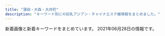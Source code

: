 ```yaml
---
title: "蒲田・大森・大井町"
description: "キーワード別にの巨乳アジアン・チャイナエステ嬢情報をまとめました。"
---
```


新着画像と新着キーワードをまとめています。
2021年06月28日の情報です。

<DmmAffiliateIns />
<KeywordTable
  shops={
    [
    {
        "keywords": {
            "89": 1,
            "88": 1,
            "D": 4,
            "C": 1,
            "86": 3
        },
        "img_links": [
            "http://www.sh-himenoyw.work/uploads/210410/1-2104101012452G.jpg",
            "http://www.sh-himenoyw.work/templets/default/picture/tit5.jpg",
            "http://www.sh-himenoyw.work/{dede:global.cfg_templets_skin/}/picture/cg01.jpg",
            "http://www.sh-himenoyw.work/templets/default/picture/top01.png",
            "http://www.sh-himenoyw.work/{dede:global.cfg_templets_skin/}/picture/cg02.jpg",
            "http://www.sh-himenoyw.work/uploads/210401/1-210401093342544.jpg",
            "http://www.sh-himenoyw.work/templets/default/picture/sys1.jpg",
            "http://www.sh-himenoyw.work/templets/default/picture/stal.png",
            "http://www.sh-himenoyw.work/templets/default/picture/tit3.jpg",
            "http://www.sh-himenoyw.work/uploads/210503/1-210503130024241.jpg",
            "http://www.sh-himenoyw.work/uploads/210420/1-210420110353610.jpg",
            "http://www.sh-himenoyw.work/templets/default/picture/footer.png",
            "http://www.sh-himenoyw.work/templets/default/picture/top03.png",
            "http://www.sh-himenoyw.work/templets/default/picture/no.png",
            "http://www.sh-himenoyw.work/templets/default/picture/tit2.jpg",
            "http://www.sh-himenoyw.work/uploads/210505/1-210505091435528.jpg",
            "http://www.sh-himenoyw.work/templets/default/picture/tit4.jpg",
            "http://www.sh-himenoyw.work/templets/default/picture/top02.png",
            "http://www.sh-himenoyw.work/templets/default/picture/tit1.jpg"
        ],
        "station": "JR\u5927\u68ee\u99c5\u897f\u53e3",
        "url": "http://www.sh-himenoyw.work/",
        "name": "\u5922\u306e\u90e8\u5c4b"
    },
    {
        "name": "\u30b7\u30e3\u30eb\u30e0",
        "img_links": [
            "http://syarumu.net/up/uploads/20190522203018saori1.jpg",
            "http://syarumu.net/up/uploads/20201008205617r.jpg",
            "http://syarumu.net/images/price.jpg",
            "http://syarumu.net/up/uploads/20190813233629mirai2.jpg",
            "http://syarumu.net/up/uploads/20190912225320hina.jpg",
            "http://syarumu.net/up/uploads/20180802213619serina1.jpg",
            "http://syarumu.net/up/uploads/20171119193015nana3.jpg",
            "http://syarumu.net/images/info.png",
            "http://syarumu.net/up/newsimg/20170406223636mao.jpg",
            "http://syarumu.net/up/uploads/20191121214351yua.jpg",
            "http://syarumu.net/up/uploads/20171119193048nana4.jpg",
            "http://syarumu.net/up/uploads/20191121214442AXKE6657.jpg",
            "http://syarumu.net/up/uploads/20170108170417kira4.jpg",
            "http://syarumu.net/up/uploads/20190720013113erika.jpg",
            "http://syarumu.net/up/uploads/20190819221937moe.jpg",
            "http://syarumu.net/images/qj.jpg",
            "http://syarumu.net/up/uploads/20160812161809aiko5.jpg",
            "http://syarumu.net/up/uploads/20180802213607serina.jpg",
            "http://syarumu.net/up/uploads/20190301204316ayako.jpg",
            "http://syarumu.net/up/uploads/20171016204051mayumi.jpg",
            "http://syarumu.net/images/qr.jpg",
            "http://syarumu.net/up/uploads/20190903230049natumi2.jpg",
            "http://syarumu.net/up/uploads/20160812161741aiko.jpg",
            "http://syarumu.net/up/uploads/20190516211959k1.jpg",
            "http://syarumu.net/up/uploads/20200728221316kan.jpg",
            "http://syarumu.net/up/uploads/20190516212007k2.jpg",
            "http://syarumu.net/up/uploads/20180802213555serina2.jpg",
            "http://syarumu.net/up/uploads/20170106012055kira3.jpg",
            "http://syarumu.net/up/uploads/20190903230049natumi.jpg",
            "http://syarumu.net/up/uploads/20190426134932sumire.jpg",
            "http://syarumu.net/up/uploads/20181204215307yurika.jpg",
            "http://syarumu.net/up/uploads/20160813224746kasumi.jpg",
            "http://syarumu.net/images/tel.jpg",
            "http://syarumu.net/up/uploads/20190912225327hina1.jpg",
            "http://syarumu.net/up/uploads/2020062222282211.jpg",
            "http://syarumu.net/up/uploads/20190912225334hina2.jpg",
            "http://syarumu.net/up/uploads/20190714114509image.jpeg",
            "http://syarumu.net/up/newsimg/20171016204113mayumi1.jpg",
            "http://syarumu.net/up/newsimg/201707272103202.jpg",
            "http://syarumu.net/up/uploads/20190522203024saori2.jpg",
            "http://syarumu.net/up/uploads/20170406223535mao.jpg",
            "http://syarumu.net/up/uploads/20160811191905hitomi.jpg",
            "http://syarumu.net/up/uploads/20171016204051mayumi1.jpg",
            "http://syarumu.net/up/uploads/20190525003719risa1.jpg",
            "http://syarumu.net/up/uploads/202006222228319.jpg",
            "http://syarumu.net/up/uploads/20190426134943sumire1.jpg",
            "http://syarumu.net/up/uploads/20171001173455haruka.jpg",
            "http://syarumu.net/up/uploads/20190301204324ayako1.jpg",
            "http://syarumu.net/up/newsimg/20180519150354kanaa.jpg",
            "http://syarumu.net/up/uploads/20161219214103hitomi1.jpg",
            "http://syarumu.net/up/uploads/20171016204051mayumi2.jpg",
            "http://syarumu.net/up/uploads/20190525003732risa.jpg",
            "http://syarumu.net/up/uploads/20200728221353kana.jpg",
            "http://syarumu.net/up/uploads/20160812161757aiko4.jpg",
            "http://syarumu.net/up/newsimg/20180519143336risa1.jpg",
            "http://syarumu.net/up/uploads/2017101023014120170519212939eri1.jpg",
            "http://syarumu.net/up/uploads/20180802213749ai.jpg",
            "http://syarumu.net/up/uploads/20191028120109pre.jpg"
        ],
        "url": "http://syarumu.net",
        "keywords": {},
        "station": "JR\u84b2\u7530\u99c5\u6771\u53e3"
    },
    {
        "keywords": {},
        "img_links": [],
        "station": "JR\u5927\u4e95\u753a\u99c5\u897f\u53e3",
        "name": "Lucky\uff5e\u30e9\u30c3\u30ad\u30fc",
        "url": "https://lucky.jpn.vin/"
    },
    {
        "keywords": {},
        "name": "\u30bd\u30a6\u30eb\u30fc\u6771\u53e3",
        "img_links": [],
        "station": "JR\u84b2\u7530\u99c5\u6771\u53e3",
        "url": "http://www.es-md.net/"
    },
    {
        "url": "http://www.majo.esjp.info/",
        "station": "JR\u84b2\u7530\u99c5\u897f\u53e3",
        "name": "\u604b",
        "img_links": [
            "http://www.majo.esjp.info/files/005-02.jpg",
            "http://www.majo.esjp.info/files/003.jpg",
            "http://www.majo.esjp.info/images/slider/2.jpg",
            "http://www.majo.esjp.info/files/003-02.jpg",
            "http://www.majo.esjp.info/img/goback.jpg",
            "http://www.majo.esjp.info/img/ttl_info.png",
            "http://www.majo.esjp.info/images/slider/1.jpg",
            "http://www.majo.esjp.info/img/tel.png",
            "http://www.majo.esjp.info/images/slider/3.jpg",
            "http://www.majo.esjp.info/img/pickup.jpg",
            "http://www.majo.esjp.info/img/ttl_news.png",
            "http://www.majo.esjp.info/img/btn_side_mobile.jpg",
            "http://www.majo.esjp.info/files/005.jpg"
        ],
        "keywords": {
            "C": 9,
            "D": 4,
            "85": 2,
            "87": 2
        }
    },
    {
        "img_links": [
            "http://yurari.ests.co/images/s_pick.jpg",
            "http://yurari.ests.co/images/info.jpg",
            "http://yurari.ests.co/images/service4.jpg",
            "http://yurari.ests.co/photos/sites/33/2020/09/2020090115274081.jpg",
            "http://yurari.ests.co/photos/sites/33/2020/10/2020102111224281.jpg",
            "http://yurari.ests.co/images/s_service.png",
            "http://yurari.ests.co/photos/sites/33/2020/07/2020072517001526.jpg",
            "http://yurari.ests.co/images/room3.jpg",
            "http://yurari.ests.co/photos/sites/33/2021/02/202102041041291.jpg",
            "http://yurari.ests.co/photos/sites/33/2020/12/2020121917142684.jpg",
            "http://yurari.ests.co/images/room1.jpg",
            "http://yurari.ests.co/images/service3.jpg",
            "http://yurari.ests.co/photos/sites/33/2020/08/2020080117472090.jpg",
            "http://yurari.ests.co/images/s_staff.png",
            "http://yurari.ests.co/photos/sites/33/2021/03/2021031211252053.jpg",
            "http://yurari.ests.co/photos/sites/33/2021/04/2021042913543085.jpg",
            "http://yurari.ests.co/images/room2.jpg",
            "http://yurari.ests.co/photos/sites/33/2020/09/2020090115273947.jpg",
            "http://yurari.ests.co/photos/sites/33/2020/10/2020101317404868.jpg",
            "http://yurari.ests.co/photos/sites/33/2021/05/2021052112051577.jpg",
            "http://yurari.ests.co/photos/sites/33/2020/10/2020102211543336.jpg",
            "http://yurari.ests.co/photos/sites/33/2020/06/2020061916403177.jpg",
            "http://yurari.ests.co/images/room4.jpg",
            "http://yurari.ests.co/images/s_news.jpg",
            "http://yurari.ests.co/images/top.jpg",
            "http://yurari.ests.co/images/service1.jpg",
            "http://yurari.ests.co/photos/sites/33/2020/09/2020090215054013.jpg",
            "http://yurari.ests.co/photos/sites/33/2021/06/202106031105436.jpg",
            "http://yurari.ests.co/images/service2.jpg",
            "http://yurari.ests.co/images/mobile.jpg",
            "http://yurari.ests.co/photos/sites/33/2021/04/2021041710082224.jpg"
        ],
        "url": "http://yurari.ests.co/",
        "name": "\u3075\u308f\u3075\u308f",
        "station": "JR\u84b2\u7530\u99c5\u897f\u53e3",
        "keywords": {
            "88": 10,
            "83": 10,
            "86": 30,
            "F": 20,
            "84": 10,
            "E": 30,
            "92": 10,
            "D": 100,
            "87": 30,
            "85": 50
        }
    },
    {
        "img_links": [
            "http://ciutyia.xyz/templets/xiangmu/picture/sh_line_5.png",
            "http://ciutyia.xyz/uploads/210511/1-210511124110O8.jpg",
            "http://ciutyia.xyz/templets/xiangmu/picture/sh_bou_5.png",
            "http://ciutyia.xyz/uploads/200627/1-20062G30950393.jpg",
            "http://ciutyia.xyz/uploads/200627/1-20062G30U2518.jpg",
            "http://ciutyia.xyz/uploads/210513/1-21051313014L41.jpg",
            "http://ciutyia.xyz/uploads/210513/1-210513130135551.jpg",
            "http://ciutyia.xyz/uploads/201117/1-20111GAG6454.jpg",
            "http://ciutyia.xyz/uploads/210505/1-210505133603A2.jpg",
            "http://ciutyia.xyz/uploads/210607/1-21060F95240L7.jpg",
            "http://ciutyia.xyz/uploads/allimg/180716/1-1PG6102301955.jpg",
            "http://ciutyia.xyz/images/R_000.jpg",
            "http://ciutyia.xyz/templets/xiangmu/picture/re_lines.png",
            "http://ciutyia.xyz/templets/xiangmu/picture1/index_saloninfo.png",
            "http://ciutyia.xyz/uploads/210429/1-21042ZT94H27.jpg",
            "http://ciutyia.xyz/templets/xiangmu/picture/foter_line.png",
            "http://ciutyia.xyz/uploads/201028/1-20102Q51209202.jpg",
            "http://ciutyia.xyz/templets/xiangmu/picture/index_contact.png",
            "http://ciutyia.xyz/templets/xiangmu/picture/foter_line_14.png",
            "http://ciutyia.xyz/templets/xiangmu/picture/ac_info_5.png",
            "http://ciutyia.xyz/templets/xiangmu/picture/webentry.png",
            "http://ciutyia.xyz/uploads/210607/1-21060G0261Q51.jpg",
            "http://ciutyia.xyz/templets/xiangmu/picture/main_photo.jpg",
            "http://ciutyia.xyz/templets/xiangmu/picture/tel.png",
            "http://ciutyia.xyz/uploads/210423/1-210423091Q63A.jpg",
            "http://ciutyia.xyz/templets/xiangmu/picture/gotanda_5.jpg",
            "http://ciutyia.xyz/templets/xiangmu/picture/rookie_sh.png",
            "http://ciutyia.xyz/uploads/210511/1-21051112503W46.jpg",
            "http://ciutyia.xyz/uploads/200627/1-20062G30935R3.jpg",
            "http://ciutyia.xyz/uploads/180424/1-1P424151P32I.png",
            "http://ciutyia.xyz/uploads/210429/1-21042ZU203328.jpg",
            "http://ciutyia.xyz/templets/xiangmu/picture/index_therapist.png",
            "http://ciutyia.xyz/uploads/210120/1-210120150301c2.jpg",
            "http://ciutyia.xyz/uploads/201117/1-20111G35643457.jpg",
            "http://ciutyia.xyz/uploads/201117/1-20111G34243Z7.jpg",
            "http://ciutyia.xyz/uploads/201117/1-20111G32J1140.jpg",
            "http://ciutyia.xyz/templets/xiangmu/picture/top.png"
        ],
        "url": "http://ciutyia.xyz/",
        "keywords": {
            "D": 1,
            "F": 1,
            "86": 5,
            "\u80f8": 1,
            "85": 4,
            "E": 4,
            "C": 7,
            "89": 1
        },
        "name": "Reset\u30fb\u30ea\u30bb\u30c3\u30c8",
        "station": "JR\u84b2\u7530\u99c5\u897f\u53e3"
    },
    {
        "img_links": [
            "http://www.sea-love-hsl.info/uploads/sealove/top1.jpg",
            "http://www.sea-love-hsl.info/uploads/sealove/images/mobile.jpg",
            "http://www.sea-love-hsl.info/uploads/sealove/5AE848B7-49E7-4403-A738-2D85BF2E4059-768x1024.jpeg",
            "http://www.sea-love-hsl.info/uploads/sealove/images/n1.jpg",
            "http://www.sea-love-hsl.info/uploads/sealove/D792F195-6C3F-4A81-9C18-BEB1DEC0489F.jpeg",
            "http://www.sea-love-hsl.info/uploads/sealove/images/n3.jpg",
            "http://www.sea-love-hsl.info/uploads/sealove/IMG_1490-768x1024.jpg",
            "http://www.sea-love-hsl.info/uploads/sealove/A8D1795E-CA06-4472-A635-D7A02AEF80C8-768x1024.jpeg",
            "http://www.sea-love-hsl.info/uploads/sealove/720870627235-e1385965056315.jpg",
            "http://www.sea-love-hsl.info/uploads/sealove/staff_1.jpg",
            "http://www.sea-love-hsl.info/uploads/sealove/images/girl-z1.jpg",
            "http://www.sea-love-hsl.info/uploads/sealove/images/girl-z2.jpg",
            "http://www.sea-love-hsl.info/uploads/sealove/images/movie.jpg",
            "http://www.sea-love-hsl.info/uploads/sealove/A8D1795E-CA06-4472-A635-D7A02AEF80C8-300x400.jpeg",
            "http://www.sea-love-hsl.info/uploads/sealove/IMG_1060-768x1024.jpg",
            "http://www.sea-love-hsl.info/uploads/sealove/545B5715-528D-4E72-9F31-7AFF1422771C-300x400.jpeg",
            "http://www.sea-love-hsl.info/uploads/sealove/4C0568AE-93B2-47E4-808D-BA5ED67DA4B9-768x1024.jpeg",
            "http://www.sea-love-hsl.info/uploads/sealove/IMG_1490-300x400.jpg",
            "http://www.sea-love-hsl.info/uploads/sealove/721016606079-768x1024.jpg",
            "http://www.sea-love-hsl.info/uploads/sealove/images/news1.jpg",
            "http://www.sea-love-hsl.info/uploads/sealove/images/end1.jpg",
            "http://www.sea-love-hsl.info/uploads/sealove/QQ\u56fe\u72472015102419044325-e1449569209313.jpg",
            "http://www.sea-love-hsl.info/uploads/sealove/5AE848B7-49E7-4403-A738-2D85BF2E4059-300x400.jpeg",
            "http://www.sea-love-hsl.info/uploads/sealove/link_1.jpg",
            "http://www.sea-love-hsl.info/uploads/sealove/545B5715-528D-4E72-9F31-7AFF1422771C-768x1024.jpeg"
        ],
        "name": "\u6d77\u305d\u306e\u611b",
        "station": "JR\u84b2\u7530\u99c5\u6771\u53e3",
        "keywords": {
            "E": 1,
            "85": 1,
            "83": 1,
            "90": 3,
            "F": 2,
            "84": 4,
            "C": 21,
            "86": 4,
            "D": 5
        },
        "url": "http://www.sea-love-hsl.info/"
    },
    {
        "url": "https://koi.jpn.vin/",
        "name": "\u6642\u4ee3\u30ce\u604b",
        "img_links": [],
        "keywords": {},
        "station": "JR\u5927\u4e95\u753a\u99c5\u4e2d\u592e\u53e3"
    },
    {
        "keywords": {
            "\u30bb\u30af\u30b7\u30fc": 3
        },
        "name": "\u30b7\u30fc\u30af\u30ec\u30c3\u30c8\u30d5\u30a1\u30f3\u30bf\u30b8\u30fc",
        "station": "JR\u5927\u68ee\u99c5\u897f\u53e3",
        "img_links": [
            "http://spa-omori.com/wp-content/themes/Aaron/picture/line-1558972223845.jpg",
            "http://spa-omori.com/wp-content/uploads/2019/10/b2.jpg",
            "http://spa-omori.com/wp-content/uploads/2021/04/Screenshot_20210403-170748.png",
            "http://spa-omori.com/wp-content/uploads/2019/10/123b.png",
            "http://spa-omori.com/wp-content/uploads/2020/01/mmexport1611389971637.jpg",
            "http://spa-omori.com/wp-content/themes/Aaron/picture/sign-1558966169128.png",
            "http://spa-omori.com/wp-content/uploads/2019/10/c2.jpg",
            "http://spa-omori.com/wp-content/uploads/2020/07/mmexport1595775132389.jpg",
            "http://spa-omori.com/wp-content/themes/Aaron/picture/s_news-1558972223845.png",
            "http://spa-omori.com/wp-content/uploads/2019/10/mmexport1562577297511.jpg",
            "http://spa-omori.com/wp-content/uploads/2019/10/mmexport1571245049830.jpg",
            "http://spa-omori.com/wp-content/themes/Aaron/picture/sign-1558966169073.png",
            "http://spa-omori.com/wp-content/uploads/2020/12/1607832354643.jpg",
            "http://spa-omori.com/wp-content/uploads/2019/10/mmexport1571245061102.jpg",
            "http://spa-omori.com/wp-content/uploads/2019/10/1616139728867.jpg",
            "http://spa-omori.com/wp-content/uploads/2020/11/1616139730689.jpg",
            "http://spa-omori.com/wp-content/themes/Aaron/picture/sign-1558972223845.png",
            "http://spa-omori.com/wp-content/uploads/2019/10/w1.png",
            "http://spa-omori.com/wp-content/uploads/2019/10/1_20190531100800502-155897222384-1.jpg",
            "http://spa-omori.com/wp-content/themes/Aaron/picture/sign-1558966169044.png",
            "http://spa-omori.com/wp-content/uploads/2019/10/mmexport1571245064770.jpg",
            "http://spa-omori.com/wp-content/uploads/2019/10/d2.jpg",
            "http://spa-omori.com/wp-content/themes/Aaron/picture/sign-1558966169098.png",
            "http://spa-omori.com/wp-content/themes/Aaron/picture/sign-1558966169154.png",
            "http://spa-omori.com/wp-content/uploads/2021/06/1624353980508.jpg",
            "http://spa-omori.com/wp-content/uploads/2019/10/123456.jpg",
            "http://spa-omori.com/wp-content/uploads/2019/10/1_20190531100800502-155896616907.jpg",
            "http://spa-omori.com/wp-content/uploads/2020/03/1601219223755.jpg",
            "http://spa-omori.com/wp-content/themes/Aaron/picture/zi_staff-1558966169073.png",
            "http://spa-omori.com/wp-content/themes/Aaron/picture/line1-1558966169073.png"
        ],
        "url": "http://spa-omori.com/"
    },
    {
        "keywords": {},
        "name": "NEW\u30a4\u30d6",
        "url": "http://www.tokyo-0001.xyz/",
        "station": "JR\u84b2\u7530\u99c5\u897f\u53e3",
        "img_links": [
            "http://www.tokyo-0001.xyz/img/img-txt-01.png",
            "http://www.tokyo-0001.xyz/img/girls02.jpg",
            "http://www.tokyo-0001.xyz/img/ttl-03.png",
            "http://www.tokyo-0001.xyz/img/girls04.jpg",
            "http://www.tokyo-0001.xyz/img/img2.jpg",
            "http://www.tokyo-0001.xyz/img/ttl-02.png",
            "http://www.tokyo-0001.xyz/img/img3.jpg",
            "http://www.tokyo-0001.xyz/img/bnr00.jpg",
            "http://www.tokyo-0001.xyz/img/girls05.jpg",
            "http://www.tokyo-0001.xyz/img/girls03.jpg",
            "http://www.tokyo-0001.xyz/img/girls06.jpg",
            "http://www.tokyo-0001.xyz/img/girls01.jpg",
            "http://www.tokyo-0001.xyz/img/img1.jpg",
            "http://www.tokyo-0001.xyz/img/ttl-01.png",
            "http://www.tokyo-0001.xyz/img/bnr02.jpg",
            "http://www.tokyo-0001.xyz/img/bnr01.jpg",
            "http://www.tokyo-0001.xyz/img/ttl-04.png"
        ]
    },
    {
        "station": "JR\u84b2\u7530\u99c5\u897f\u53e3",
        "keywords": {
            "F": 14,
            "E": 14,
            "86": 40,
            "85": 28,
            "89": 28,
            "D": 124,
            "87": 68,
            "C": 12
        },
        "url": "http://u-care.ests.jp/",
        "name": "CoCo.\u30a4\u30a4\u306d!",
        "img_links": [
            "http://u-care.ests.jp/images/s_blog.jpg",
            "http://u-care.ests.jp/images/top.png",
            "http://u-care.ests.jp/photos/sites/36/2020/12/2020120314112720.jpg",
            "http://u-care.ests.jp/images/pick_bj3.jpg",
            "http://u-care.ests.jp/photos/sites/36/2020/01/2020012715190245.jpg",
            "http://u-care.ests.jp/photos/sites/36/2021/04/2021040821454611.jpeg",
            "http://u-care.ests.jp/photos/sites/36/2021/05/202105080345158.jpeg",
            "http://u-care.ests.jp/photos/sites/36/2021/04/2021042523083797.jpeg",
            "http://u-care.ests.jp/images/room5.jpg",
            "http://u-care.ests.jp/photos/sites/36/2021/05/2021050915511431.jpeg",
            "http://u-care.ests.jp/photos/sites/36/2019/07/2019072818372591.jpg",
            "http://u-care.ests.jp/photos/sites/36/2021/05/2021050915503123.jpeg",
            "http://u-care.ests.jp/photos/sites/36/2021/04/2021040821455253.jpeg",
            "http://u-care.ests.jp/images/a.png",
            "http://u-care.ests.jp/images/s_pick.jpg",
            "http://u-care.ests.jp/images/room1.jpg",
            "http://u-care.ests.jp/images/b.png",
            "http://u-care.ests.jp/photos/sites/36/2019/07/2019072818341331.jpg",
            "http://u-care.ests.jp/images/nbj3.jpg",
            "http://u-care.ests.jp/photos/sites/36/2019/07/2019072818340741.jpg",
            "http://u-care.ests.jp/photos/sites/36/2019/11/2019110314145767.jpg",
            "http://u-care.ests.jp/images/hua.png",
            "http://u-care.ests.jp/images/s_link.jpg",
            "http://u-care.ests.jp/images/1.jpg",
            "http://u-care.ests.jp/photos/sites/36/2019/07/201907281834152.jpg",
            "http://u-care.ests.jp/images/room6.jpg",
            "http://u-care.ests.jp/images/pick_bj1.jpg",
            "http://u-care.ests.jp/images/room2.jpg",
            "http://u-care.ests.jp/images/new.jpg",
            "http://u-care.ests.jp/images/s1.png",
            "http://u-care.ests.jp/photos/sites/36/2019/11/2019110314145623.jpg",
            "http://u-care.ests.jp/photos/sites/36/2021/05/2021050803451611.jpeg",
            "http://u-care.ests.jp/images/room4.jpg",
            "http://u-care.ests.jp/photos/sites/36/2021/02/2021020516323421.jpg",
            "http://u-care.ests.jp/photos/sites/36/2021/04/2021042523083915.jpeg",
            "http://u-care.ests.jp/images/room3.jpg",
            "http://u-care.ests.jp/photos/sites/36/2019/07/2019072818340893.jpg",
            "http://u-care.ests.jp/photos/sites/36/2020/12/2020120314113358.jpg",
            "http://u-care.ests.jp/images/s.png",
            "http://u-care.ests.jp/images/twitter.jpg",
            "http://u-care.ests.jp/images/mobile.jpg",
            "http://u-care.ests.jp/photos/sites/36/2021/05/2021050803451364.jpeg",
            "http://u-care.ests.jp/photos/sites/36/2020/01/2020012715190876.jpg",
            "http://u-care.ests.jp/photos/sites/36/2019/07/2019072818341268.jpg",
            "http://u-care.ests.jp/photos/sites/36/2019/07/2019072818341463.jpg",
            "http://u-care.ests.jp/photos/sites/36/2020/11/2020112313091813.jpg",
            "http://u-care.ests.jp/images/s_staff.jpg",
            "http://u-care.ests.jp/photos/sites/36/2021/02/2021020516324022.jpg",
            "http://u-care.ests.jp/photos/sites/36/2020/11/2020112313092447.jpg",
            "http://u-care.ests.jp/images/cocoiineputiandian.jpg",
            "http://u-care.ests.jp/images/s_face.jpg",
            "http://u-care.ests.jp/images/nbj1.jpg",
            "http://u-care.ests.jp/photos/sites/36/2020/12/2020120314112231.jpg",
            "http://u-care.ests.jp/photos/sites/36/2021/05/2021050915502499.jpeg",
            "http://u-care.ests.jp/photos/sites/36/2019/07/201907281834129.jpg",
            "http://u-care.ests.jp/photos/sites/36/2021/04/2021042523083640.jpeg"
        ]
    },
    {
        "station": "JR\u84b2\u7530\u99c5\u897f\u53e3",
        "name": "No1\u30fb\u30ca\u30f3\u30d0\u30fc\u30ef\u30f3",
        "img_links": [
            "http://pro-akasuri.net/images/banners/b-credit.png",
            "http://pro-akasuri.net/images/banners/pic1.jpg",
            "http://pro-akasuri.net/images/banners/3.png",
            "http://pro-akasuri.net/pic/pic7.jpg",
            "http://pro-akasuri.net/images/banners/top1.jpg",
            "http://pro-akasuri.net/images/banners/b-tel.png",
            "http://pro-akasuri.net/images/banners/1.png",
            "http://pro-akasuri.net/pic/pic1.jpg",
            "http://pro-akasuri.net/staff/s3.jpg",
            "http://pro-akasuri.net/images/banners/top2.png",
            "http://pro-akasuri.net/pic/pic3.jpg",
            "http://pro-akasuri.net/staff/s4.jpg",
            "http://pro-akasuri.net/images/banners/pic4.jpg",
            "http://pro-akasuri.net/pic/pic5.jpg",
            "http://pro-akasuri.net/pic/pic2.jpg",
            "http://pro-akasuri.net/pic/pic8.jpg",
            "http://pro-akasuri.net/pic/pic6.jpg",
            "http://pro-akasuri.net/images/banners/pic3.jpg",
            "http://pro-akasuri.net/images/banners/bill.jpg",
            "http://pro-akasuri.net/staff/s2.jpg",
            "http://pro-akasuri.net/images/banners/eyecatch1.jpg",
            "http://pro-akasuri.net/images/banners/pic2.jpg",
            "https://ranking-deli.jp/assets/img/user/link/2020bnr04.jpg",
            "http://pro-akasuri.net/images/banners/b-3f.png",
            "http://pro-akasuri.net/staff/s1.jpg",
            "http://pro-akasuri.net/pic/pic4.jpg",
            "http://pro-akasuri.net/images/banners/2.png",
            "http://pro-akasuri.net/images/banners/side-oil.png",
            "http://pro-akasuri.net/images/banners/eyecatch4.jpg"
        ],
        "keywords": {},
        "url": "http://pro-akasuri.net/"
    },
    {
        "keywords": {
            "C": 12
        },
        "img_links": [
            "http://es-refine.xyz/images/r3.jpg",
            "http://es-refine.xyz/images/g2.jpg",
            "http://es-refine.xyz/images/a6.jpg",
            "http://es-refine.xyz/images/tite-staff.jpg",
            "http://es-refine.xyz/images/g.jpg",
            "http://es-refine.xyz/images/4.jpg",
            "http://es-refine.xyz/images/g8.jpg",
            "http://es-refine.xyz/images/a1.jpg",
            "http://es-refine.xyz/images/tite-link.jpg",
            "http://es-refine.xyz/images/a4.jpg",
            "http://es-refine.xyz/images/g02.jpg",
            "http://es-refine.xyz/images/top.jpg",
            "http://es-refine.xyz/images/g6.jpg",
            "http://es-refine.xyz/images/a5.jpg",
            "http://es-refine.xyz/images/r2.jpg",
            "http://es-refine.xyz/images/a2.jpg",
            "http://es-refine.xyz/images/pickup_t.jpg",
            "http://es-refine.xyz/images/end.png",
            "http://es-refine.xyz/images/a3.jpg",
            "http://es-refine.xyz/images/3.jpg",
            "http://es-refine.xyz/images/mobile.jpg",
            "http://es-refine.xyz/images/g7.jpg"
        ],
        "name": "Refine\u30fb\u30ea\u30d5\u30a1\u30a4\u30f3",
        "station": "JR\u5927\u68ee\u99c5\u6771\u53e3",
        "url": "http://es-refine.xyz/"
    },
    {
        "keywords": {
            "86": 4,
            "C": 19,
            "D": 3,
            "85": 3,
            "87": 1
        },
        "img_links": [
            "http://yume-yume.info/img/nos.jpg",
            "http://yume-yume.info/img/s4.jpg",
            "http://yume-yume.info/img/sta3.jpg",
            "http://yume-yume.info/i/img/nos.jpg",
            "http://yume-yume.info/img/s1.jpg",
            "http://yume-yume.info/img/mo.png",
            "http://yume-yume.info/img/st3.jpg",
            "http://yume-yume.info/img/sta2.jpg",
            "http://yume-yume.info/i/img/r2.jpg",
            "http://yume-yume.info/i/img/sta3.jpg",
            "http://yume-yume.info/img/sta15.jpg",
            "http://yume-yume.info/img/st17.jpg",
            "http://yume-yume.info/img/sta1.jpg",
            "http://yume-yume.info/img/s3.jpg",
            "http://yume-yume.info/i/img/sta1.jpg",
            "http://yume-yume.info/i/img/r1.jpg",
            "http://yume-yume.info/i/img/sta15.jpg",
            "http://yume-yume.info/img/sta4.jpg",
            "http://yume-yume.info/i/img/sta2.jpg",
            "http://yume-yume.info/img/st2.jpg",
            "http://a.jps.cm/yume/wp-content/uploads/sites/36/2021/05/38E59284-A3CB-4000-BE42-CDB0C6C66E44-225x300.jpeg",
            "http://yume-yume.info/img/s2.jpg",
            "http://yume-yume.info/img/st01.jpg",
            "http://yume-yume.info/img/st1.jpg",
            "http://yume-yume.info/img/st15.jpg",
            "http://yume-yume.info/img/r9.jpg",
            "http://yume-yume.info/img/st4.jpg",
            "http://yume-yume.info/img/s15.jpg",
            "http://yume-yume.info/img/st02.jpg",
            "http://yume-yume.info/i/img/r0.jpg",
            "http://yume-yume.info/img/sta17.jpg",
            "http://yume-yume.info/i/img/r4.jpg",
            "http://yume-yume.info/img/fla.jpg",
            "http://a.jps.cm/yume/wp-content/uploads/sites/36/2020/12/2470AE4C-2A60-4C35-A4C8-043E2F5EF2BD.jpeg",
            "http://yume-yume.info/i/img/sta4.jpg",
            "http://yume-yume.info/i/img/sta17.jpg",
            "http://yume-yume.info/img/botton.jpg",
            "http://yume-yume.info/img/s17.jpg"
        ],
        "station": "JR\u84b2\u7530\u99c5\u897f\u53e3",
        "name": "\u5922\u306e\u307e\u305f\u5922",
        "url": "http://yume-yume.info/"
    },
    {
        "img_links": [
            "http://with-you.iest.info/images/top.png",
            "http://with-you.iest.info/images/service1.jpg",
            "http://with-you.iest.info/photos/sites/78/2020/04/2020041703530074.jpg",
            "http://with-you.iest.info/photos/sites/78/2019/09/2019092708275393.jpg",
            "http://with-you.iest.info/images/service4.jpg",
            "http://with-you.iest.info/photos/sites/78/2019/08/2019082704375018.jpg",
            "http://with-you.iest.info/images/tel.jpg",
            "http://with-you.iest.info/photos/sites/78/2021/01/2021011602332027.jpg",
            "http://with-you.iest.info/images/s_news.jpg",
            "http://with-you.iest.info/images/s_pick.jpg",
            "http://with-you.iest.info/images/acc.jpg",
            "http://with-you.iest.info/images/s_staff.png",
            "http://with-you.iest.info/images/info.jpg",
            "http://with-you.iest.info/images/service3.jpg",
            "http://with-you.iest.info/images/service2.jpg",
            "http://with-you.iest.info/photos/sites/78/2019/08/2019083003291365.jpg",
            "http://with-you.iest.info/photos/sites/78/2021/03/2021031003373623.jpg",
            "http://with-you.iest.info/images/nbj3.jpg"
        ],
        "station": "JR\u5927\u4e95\u753a\u99c5",
        "name": "with you",
        "url": "http://with-you.iest.info/",
        "keywords": {
            "C": 7,
            "E": 7,
            "D": 14,
            "87": 21,
            "86": 7
        }
    },
    {
        "name": "\u83ef\u30fb\u306f\u306a",
        "keywords": {
            "83": 6,
            "87": 12,
            "D": 48,
            "84": 6,
            "C": 23,
            "86": 18,
            "85": 6
        },
        "url": "http://hana.ests.jp/",
        "img_links": [
            "http://hana.ests.jp/photos/sites/38/2018/10/2018102215070310.jpg",
            "http://hana.ests.jp/images/themes/blue/no2.png",
            "http://hana.ests.jp/images/themes/blue/s_newface.png",
            "http://hana.ests.jp/images/room2.jpg",
            "http://hana.ests.jp/images/room1.jpg",
            "http://hana.ests.jp/images/themes/blue/s_ranking.png",
            "http://hana.ests.jp/photos/sites/38/2021/04/2021040716243284.jpg",
            "http://hana.ests.jp/images/themes/blue/no1.png",
            "http://hana.ests.jp/photos/sites/38/2019/11/2019111817153489.jpg",
            "http://hana.ests.jp/photos/sites/38/2020/12/2020120114093027.jpg",
            "http://hana.ests.jp/photos/sites/38/2018/10/2018102212515098.jpg",
            "http://hana.ests.jp/images/themes/blue/s_link.png",
            "http://hana.ests.jp/images/themes/blue/s_pickup.png",
            "http://hana.ests.jp/images/room3.jpg",
            "http://hana.ests.jp/photos/sites/38/2019/04/2019040810452923.jpg",
            "http://hana.ests.jp/images/themes/blue/s_news.png",
            "http://hana.ests.jp/images/themes/blue/mobile.jpg",
            "http://hana.ests.jp/images/themes/blue/r3.jpg",
            "http://hana.ests.jp/photos/sites/38/2018/12/2018122818061554.jpg",
            "http://hana.ests.jp/images/themes/blue/s_zysx.png",
            "http://hana.ests.jp/photos/sites/38/2018/05/2018052410461655.jpg",
            "http://hana.ests.jp/images/room4.jpg",
            "http://hana.ests.jp/images/themes/blue/s_staff.png",
            "http://hana.ests.jp/images/themes/blue/line.png"
        ],
        "station": "JR\u84b2\u7530\u99c5\u897f\u53e3"
    },
    {
        "keywords": {},
        "station": "JR\u5927\u68ee\u99c5\u897f\u53e3",
        "img_links": [
            "http://rilakusi.xyz/uploads/210608/1-21060Q32915324.jpg",
            "http://rilakusi.xyz/static/picture/s_staff.png",
            "http://rilakusi.xyz/static/picture/s3.jpg",
            "http://rilakusi.xyz/uploads/210608/1-21060Q33115S9.jpg",
            "http://rilakusi.xyz/uploads/210608/1-21060Q3295L13.jpg",
            "http://rilakusi.xyz/static/picture/room2.jpg",
            "http://rilakusi.xyz/uploads/210608/1-21060Q33214962.jpg",
            "http://rilakusi.xyz/static/picture/room1.jpg",
            "http://rilakusi.xyz/static/picture/room4.jpg",
            "http://rilakusi.xyz/static/picture/room3.jpg",
            "http://rilakusi.xyz/static/picture/mobile.jpg",
            "http://rilakusi.xyz/uploads/210608/1-21060Q33325V4.jpg",
            "http://rilakusi.xyz/uploads/210608/1-21060Q32GX25.jpg",
            "http://rilakusi.xyz/uploads/210608/1-21060Q32T1138.jpg",
            "http://rilakusi.xyz/static/picture/s1.jpg",
            "http://rilakusi.xyz/static/picture/top.png",
            "http://rilakusi.xyz/static/picture/news.png",
            "http://rilakusi.xyz/uploads/210608/1-21060Q32Q2F5.jpg"
        ],
        "name": "\u30a2\u30ea\u30b9",
        "url": "http://rilakusi.xyz/"
    },
    {
        "station": "JR\u84b2\u7530\u99c5\u897f\u53e3",
        "keywords": {
            "D": 17,
            "89": 1,
            "88": 2,
            "85": 14,
            "F": 1,
            "87": 4,
            "84": 1,
            "E": 4,
            "C": 5,
            "86": 5
        },
        "url": "http://www.arabianoyoru.com/",
        "img_links": [
            "http://www.arabianoyoru.com/images/upload/68db36b1211cebb9.jpg",
            "http://www.arabianoyoru.com/images/upload/539fdf3e384c469c.jpg",
            "http://www.arabianoyoru.com/images/upload/372dce9ab9d22744.jpg",
            "http://www.arabianoyoru.com/images/upload/2101a8b842308c11.jpg",
            "http://www.arabianoyoru.com/images/r01.jpg",
            "http://www.arabianoyoru.com/images/upload/74b7f5d5cce6bcca.jpg",
            "http://www.arabianoyoru.com/images/upload/6edb9fff24d5531d.jpg",
            "http://www.arabianoyoru.com/images/upload/thumb/eb30a7e162d494b7.jpg",
            "http://www.arabianoyoru.com/images/upload/4d0b81e791f8dd2a.jpg",
            "http://www.arabianoyoru.com/images/upload/thumb/539fdf3e384c469c.jpg",
            "http://www.arabianoyoru.com/images/upload/thumb/74b7f5d5cce6bcca.jpg",
            "http://www.arabianoyoru.com/images/sys.jpg",
            "http://www.arabianoyoru.com/images/upload/thumb/66a58b73f3d149ef.jpg",
            "http://www.arabianoyoru.com/images/sub_17.png",
            "http://www.arabianoyoru.com/images/upload/8c714cbe908fdcfa.jpg",
            "http://www.arabianoyoru.com/s/images/icon_topics.png",
            "http://www.arabianoyoru.com/images/upload/thumb/e3e089bc950ef93e.jpg",
            "http://www.arabianoyoru.com/images/upload/thumb/3469606e262a5ee0.jpg",
            "http://www.arabianoyoru.com/images/02.jpg",
            "http://www.arabianoyoru.com/images/upload/564cb6c5b230ca3d.jpg",
            "http://www.arabianoyoru.com/images/upload/thumb/1bdcd13f57cbf51b.jpg",
            "http://www.arabianoyoru.com/s/girl/01.jpg",
            "http://www.arabianoyoru.com/images/r03.jpg",
            "http://www.arabianoyoru.com/images/upload/thumb/564cb6c5b230ca3d.jpg",
            "http://www.arabianoyoru.com/images/r02.jpg",
            "http://www.arabianoyoru.com/images/sub_15.jpg",
            "http://www.arabianoyoru.com/images/index_04.jpg",
            "http://www.arabianoyoru.com/images/acc_12.jpg",
            "http://www.arabianoyoru.com/images/upload/3469606e262a5ee0.jpg",
            "http://www.arabianoyoru.com/images/fanhui.png",
            "http://www.arabianoyoru.com/images/rec_12.jpg",
            "http://www.arabianoyoru.com/images/upload/2b92798467141387.jpg",
            "http://www.arabianoyoru.com/images/info_01.jpg",
            "http://www.arabianoyoru.com/images/index_12.jpg",
            "http://www.arabianoyoru.com/images/index_15.jpg",
            "http://www.arabianoyoru.com/images/index_06.jpg",
            "http://www.arabianoyoru.com/images/upload/c1c4634be9e43e96.jpg",
            "http://www.arabianoyoru.com/images/index_08.jpg",
            "http://www.arabianoyoru.com/s/images/icon_staff.png",
            "http://www.arabianoyoru.com/images/upload/thumb/9a1a75f805d7e04a.jpg",
            "http://www.arabianoyoru.com/images/upload/e3e089bc950ef93e.jpg",
            "http://www.arabianoyoru.com/images/upload/thumb/ee0c285b7dee8567.jpg",
            "http://www.arabianoyoru.com/girl/012.jpg",
            "http://www.arabianoyoru.com/images/upload/thumb/2101a8b842308c11.jpg",
            "http://www.arabianoyoru.com/images/upload/thumb/0976cdac54ed3543.jpg",
            "http://www.arabianoyoru.com/images/upload/a29f5a4a28b905cc.jpg",
            "http://www.arabianoyoru.com/images/upload/eb30a7e162d494b7.jpg",
            "http://www.arabianoyoru.com/images/01.jpg",
            "http://www.arabianoyoru.com/images/upload/f758de4c846e44e7.jpg",
            "http://www.arabianoyoru.com/images/upload/845ccdcc528743c1.jpg",
            "http://www.arabianoyoru.com/images/r04.jpg",
            "http://www.arabianoyoru.com/images/upload/4a9b52f014c57b14.jpg",
            "http://www.arabianoyoru.com/s/images/icon_covergirl.png",
            "http://www.arabianoyoru.com/images/index_17.jpg",
            "http://www.arabianoyoru.com/images/upload/0976cdac54ed3543.jpg",
            "http://www.arabianoyoru.com/images/info_12.jpg",
            "http://www.arabianoyoru.com/images/upload/thumb/4d0b81e791f8dd2a.jpg",
            "http://www.arabianoyoru.com/images/upload/thumb/2bab34e5f5f4b474.jpg",
            "http://www.arabianoyoru.com/images/upload/thumb/c1c4634be9e43e96.jpg",
            "http://www.arabianoyoru.com/s/images/icon_tel.png",
            "http://www.arabianoyoru.com/images/staff_12.jpg",
            "http://www.arabianoyoru.com/images/upload/thumb/4532de498ca39c33.jpg",
            "http://www.arabianoyoru.com/s/images/icon_top.png",
            "http://www.arabianoyoru.com/images/upload/4532de498ca39c33.jpg",
            "http://www.arabianoyoru.com/images/upload/thumb/2f10cf77f8d7b399.jpg",
            "http://www.arabianoyoru.com/s/images/icon_info.png",
            "http://www.arabianoyoru.com/images/upload/thumb/372dce9ab9d22744.jpg",
            "http://www.arabianoyoru.com/images/upload/581da65ae95ac110.jpg",
            "http://www.arabianoyoru.com/images/acc_01.jpg",
            "http://www.arabianoyoru.com/images/index_02.jpg",
            "http://www.arabianoyoru.com/images/index_05.jpg",
            "http://www.arabianoyoru.com/images/upload/thumb/845ccdcc528743c1.jpg",
            "http://www.arabianoyoru.com/images/index_07.jpg",
            "http://www.arabianoyoru.com/images/upload/thumb/4a9b52f014c57b14.jpg",
            "http://www.arabianoyoru.com/images/upload/2f10cf77f8d7b399.jpg",
            "http://www.arabianoyoru.com/images/upload/9a1a75f805d7e04a.jpg",
            "http://www.arabianoyoru.com/images/index_09.jpg",
            "http://www.arabianoyoru.com/images/upload/66a58b73f3d149ef.jpg",
            "http://www.arabianoyoru.com/images/index_10.jpg",
            "http://www.arabianoyoru.com/images/sub_12.jpg",
            "http://www.arabianoyoru.com/images/upload/thumb/581da65ae95ac110.jpg",
            "http://www.arabianoyoru.com/images/upload/thumb/f758de4c846e44e7.jpg",
            "http://www.arabianoyoru.com/images/rec.jpg",
            "http://www.arabianoyoru.com/images/upload/ee0c285b7dee8567.jpg",
            "http://www.arabianoyoru.com/images/index_11.jpg",
            "http://www.arabianoyoru.com/images/upload/thumb/2b92798467141387.jpg",
            "http://www.arabianoyoru.com/images/upload/thumb/a814b7e0bf080e1a.jpg",
            "http://www.arabianoyoru.com/images/upload/thumb/8c714cbe908fdcfa.jpg",
            "http://www.arabianoyoru.com/images/upload/2bab34e5f5f4b474.jpg",
            "http://www.arabianoyoru.com/images/upload/1bdcd13f57cbf51b.jpg",
            "http://www.arabianoyoru.com/images/upload/thumb/68db36b1211cebb9.jpg",
            "http://www.arabianoyoru.com/images/upload/thumb/a29f5a4a28b905cc.jpg",
            "http://www.arabianoyoru.com/images/sub_16.png",
            "http://www.arabianoyoru.com/images/sub_16.jpg",
            "http://www.arabianoyoru.com/images/upload/a814b7e0bf080e1a.jpg"
        ],
        "name": "\u30a2\u30e9\u30d3\u30a2\u306e\u591c"
    },
    {
        "img_links": [
            "http://iyashi-kaori.net/uploads/iyashikaori/2012/03/s-6.jpg",
            "http://iyashi-kaori.net/uploads/iyashikaori/2012/03/end1.jpg",
            "http://iyashi-kaori.net/uploads/iyashikaori/2012/03/s-1.jpg",
            "http://iyashi-kaori.net/uploads/iyashikaori/2012/03/s-2.jpg",
            "http://iyashi-kaori.net/uploads/iyashikaori/2012/03/s-4.jpg",
            "http://iyashi-kaori.net/uploads/iyashikaori/2012/03/l-5.jpg",
            "http://iyashi-kaori.net/uploads/iyashikaori/2012/03/l-1.jpg",
            "http://iyashi-kaori.net/uploads/iyashikaori/2012/03/l-6.jpg",
            "http://iyashi-kaori.net/uploads/iyashikaori/2012/03/index_l2.jpg",
            "http://iyashi-kaori.net/uploads/iyashikaori/2019/02/000023.jpg",
            "http://iyashi-kaori.net/uploads/iyashikaori/2019/08/staff.jpg",
            "http://iyashi-kaori.net/uploads/iyashikaori/2017/11/000023.jpg",
            "http://iyashi-kaori.net/uploads/iyashikaori/2012/03/s-5.jpg",
            "http://iyashi-kaori.net/uploads/iyashikaori/2015/07/s__636519102.jpg",
            "http://iyashi-kaori.net/uploads/iyashikaori/2012/03/l-3.jpg",
            "http://iyashi-kaori.net/uploads/iyashikaori/2019/08/11.jpg",
            "http://iyashi-kaori.net/uploads/iyashikaori/2019/10/ggg.jpg",
            "http://iyashi-kaori.net/uploads/iyashikaori/images/bg.png",
            "http://iyashi-kaori.net/uploads/iyashikaori/2012/03/top.jpg",
            "http://iyashi-kaori.net/uploads/iyashikaori/2012/03/s-3.jpg",
            "http://iyashi-kaori.net/uploads/iyashikaori/2019/08/1.jpg",
            "http://iyashi-kaori.net/uploads/iyashikaori/2017/11/000013.jpg",
            "http://iyashi-kaori.net/uploads/iyashikaori/2012/03/l-4.jpg",
            "http://iyashi-kaori.net/uploads/iyashikaori/2019/11/staff-old.jpg",
            "http://iyashi-kaori.net/uploads/iyashikaori/2016/09/s__21340164111.jpg",
            "http://iyashi-kaori.net/uploads/iyashikaori/2012/03/l-2.jpg",
            "http://iyashi-kaori.net/uploads/iyashikaori/2018/10/yuka002.jpg",
            "http://iyashi-kaori.net/uploads/iyashikaori/2021/02/1.jpg"
        ],
        "keywords": {
            "D": 1,
            "C": 7
        },
        "name": "\u7652\u3057\u306e\u99a8",
        "url": "http://iyashi-kaori.net/",
        "station": "JR\u84b2\u7530\u99c5\u6771\u53e3"
    },
    {
        "img_links": [],
        "station": "JR\u5927\u68ee\u99c5\u6771\u53e3",
        "keywords": {},
        "url": "http://ikoi.xyz.mn/",
        "name": "\u61a9"
    },
    {
        "keywords": {},
        "station": "JR\u5927\u68ee\u99c5\u6771\u53e3",
        "name": "Sweet Time",
        "img_links": [
            "http://heal-msg.com/images/news_bj3.jpg",
            "http://heal-msg.com/images/s_link.png",
            "http://heal-msg.com/staff/rio/02.jpg",
            "http://heal-msg.com/staff/yuri/01.jpg",
            "http://heal-msg.com/staff/rio/01.jpg",
            "http://heal-msg.com/staff/yuyu/01.jpg",
            "http://heal-msg.com/images/kanban.jpg",
            "http://heal-msg.com/staff/ruru/01.jpg",
            "http://heal-msg.com/images/top.jpg",
            "http://heal-msg.com/staff/rin/01.jpg",
            "http://heal-msg.com/images/staff_bj3.jpg",
            "http://heal-msg.com/images/s_staff.png",
            "http://heal-msg.com/images/staff0.jpg",
            "http://heal-msg.com/staff/yuki/01.jpg",
            "http://heal-msg.com/images/s_news.png"
        ],
        "url": "http://heal-msg.com/"
    },
    {
        "station": "JR\u84b2\u7530\u99c5\u6771\u53e3",
        "img_links": [
            "http://rainbowest.info/up/uploads/20181126232839r.jpg",
            "http://rainbowest.info/up/uploads/20201030211630ri2.jpg",
            "http://rainbowest.info/images/t2.png",
            "http://rainbowest.info/images/k.png",
            "http://rainbowest.info/images/ttl_staff.png",
            "http://rainbowest.info/images/ttl_qj.png",
            "http://rainbowest.info/images/price.jpg",
            "http://rainbowest.info/images/s2.jpg",
            "http://rainbowest.info/up/uploads/20181126233152s.jpg",
            "http://rainbowest.info/up/uploads/20181126233125aya.jpg",
            "http://rainbowest.info/images/header_bg.png",
            "http://rainbowest.info/up/uploads/20200920192127a.jpg",
            "http://rainbowest.info/images/t1.png",
            "http://rainbowest.info/images/rec.png",
            "http://rainbowest.info/images/ttl_price.png",
            "http://rainbowest.info/up/uploads/20201030211457ri1.jpg"
        ],
        "url": "http://rainbowest.info/",
        "name": "\u30de\u30ea\u30e2",
        "keywords": {}
    },
    {
        "img_links": [
            "http://www.e-uluru.info/images/r05.jpg",
            "http://www.e-uluru.info/images/upload/thumb/a86dfeb81b8ab370.jpg",
            "http://www.e-uluru.info/images/upload/2951922eff997d84.jpg",
            "http://www.e-uluru.info/images/upload/a944203deb9da4de.jpg",
            "http://www.e-uluru.info/images/upload/thumb/b5241af23f911574.jpg",
            "http://www.e-uluru.info/images/upload/thumb/71169c7f826021d0.jpg",
            "http://www.e-uluru.info/images/upload/f436fca81b34a90a.jpg",
            "http://www.e-uluru.info/images/upload/thumb/f436fca81b34a90a.jpg",
            "http://www.e-uluru.info/images/upload/thumb/90eec703fb0861db.jpg",
            "http://www.e-uluru.info/girl/030.jpg",
            "http://www.e-uluru.info/girl/014.jpg",
            "http://www.e-uluru.info/images/upload/thumb/5dcabd8808e86a8c.jpg",
            "http://www.e-uluru.info/images/upload/6f79d09c6041afd7.jpg",
            "http://www.e-uluru.info/images/index_01.png",
            "http://www.e-uluru.info/images/index_12.png",
            "http://www.e-uluru.info/images/upload/thumb/539dd2297c44dec2.jpg",
            "http://www.e-uluru.info/images/upload/ebc831946fdc3143.jpg",
            "http://www.e-uluru.info/images/upload/90eec703fb0861db.jpg",
            "http://www.e-uluru.info/i/girl/013.jpg",
            "http://www.e-uluru.info/images/upload/thumb/adc24ea0648493e2.jpg",
            "http://www.e-uluru.info/images/upload/thumb/056ff3de81fe9024.jpg",
            "http://www.e-uluru.info/images/upload/71169c7f826021d0.jpg",
            "http://www.e-uluru.info/images/index_07.png",
            "http://www.e-uluru.info/images/upload/thumb/08e930d29f9d5b3e.jpg",
            "http://www.e-uluru.info/girl/032.jpg",
            "http://www.e-uluru.info/images/rec_09.png",
            "http://www.e-uluru.info/girl/07.jpg",
            "http://www.e-uluru.info/images/upload/thumb/03b615dbd4a8d4e4.jpg",
            "http://www.e-uluru.info/images/r03.jpg",
            "http://www.e-uluru.info/s/images/icon_staff.png",
            "http://www.e-uluru.info/images/upload/thumb/30e7a9b6a2619196.jpg",
            "http://www.e-uluru.info/images/upload/a86dfeb81b8ab370.jpg",
            "http://www.e-uluru.info/images/upload/thumb/2951922eff997d84.jpg",
            "http://www.e-uluru.info/images/upload/thumb/a944203deb9da4de.jpg",
            "http://www.e-uluru.info/images/upload/a42cde1d7d7ca5c0.jpg",
            "http://www.e-uluru.info/images/upload/thumb/98ac232614327354.jpg",
            "http://www.e-uluru.info/images/index_13.png",
            "http://www.e-uluru.info/images/upload/5dcabd8808e86a8c.jpg",
            "http://www.e-uluru.info/images/index_04.png",
            "http://www.e-uluru.info/images/upload/2e83ce7f87e28c10.jpg",
            "http://www.e-uluru.info/images/upload/thumb/2d668ea61cdabce4.jpg",
            "http://www.e-uluru.info/images/upload/ad830a43974bad03.jpg",
            "http://www.e-uluru.info/images/upload/thumb/b71e9dc3cfa0f9b4.jpg",
            "http://www.e-uluru.info/images/index_06.png",
            "http://www.e-uluru.info/images/upload/thumb/1ddb0f728d864feb.jpg",
            "http://www.e-uluru.info/images/upload/539dd2297c44dec2.jpg",
            "http://www.e-uluru.info/images/upload/b71e9dc3cfa0f9b4.jpg",
            "http://www.e-uluru.info/images/upload/thumb/ad830a43974bad03.jpg",
            "http://www.e-uluru.info/images/upload/thumb/11685a00c2c9b86a.jpg",
            "http://www.e-uluru.info/images/upload/98ac232614327354.jpg",
            "http://www.e-uluru.info/girl/021.jpg",
            "http://www.e-uluru.info/images/upload/d33358c73f674e0d.jpg",
            "http://www.e-uluru.info/images/index_11.png",
            "http://www.e-uluru.info/images/upload/thumb/7a73ef7475560f16.jpg",
            "http://www.e-uluru.info/images/upload/056ff3de81fe9024.jpg",
            "http://www.e-uluru.info/girl/028.jpg",
            "http://www.e-uluru.info/girl/01.jpg",
            "http://www.e-uluru.info/s/images/icon_topics.png",
            "http://www.e-uluru.info/images/info_08.png",
            "http://www.e-uluru.info/images/upload/1ddb0f728d864feb.jpg",
            "http://www.e-uluru.info/girl/019.jpg",
            "http://www.e-uluru.info/images/upload/thumb/d33358c73f674e0d.jpg",
            "http://www.e-uluru.info/images/r02.jpg",
            "http://www.e-uluru.info/images/upload/thumb/ebc831946fdc3143.jpg",
            "http://www.e-uluru.info/images/upload/thumb/12cb1bdfa779a5e6.jpg",
            "http://www.e-uluru.info/images/upload/24e3367119cd81d4.jpg",
            "http://www.e-uluru.info/girl/018.jpg",
            "http://www.e-uluru.info/s/images/icon_top.png",
            "http://www.e-uluru.info/girl/034.jpg",
            "http://www.e-uluru.info/images/upload/adc24ea0648493e2.jpg",
            "http://www.e-uluru.info/images/upload/30e7a9b6a2619196.jpg",
            "http://www.e-uluru.info/images/upload/7dfd54521df00187.jpg",
            "http://www.e-uluru.info/s/images/icon_covergirl.png",
            "http://www.e-uluru.info/images/upload/thumb/6f79d09c6041afd7.jpg",
            "http://www.e-uluru.info/images/index_02.png",
            "http://www.e-uluru.info/images/upload/thumb/db7023b92ef16bbc.jpg",
            "http://www.e-uluru.info/images/index_08.png",
            "http://www.e-uluru.info/images/index_05.png",
            "http://www.e-uluru.info/girl/024.jpg",
            "http://www.e-uluru.info/girl/033.jpg",
            "http://www.e-uluru.info/s/images/icon_info.png",
            "http://www.e-uluru.info/girl/020.jpg",
            "http://www.e-uluru.info/images/r01.jpg",
            "http://www.e-uluru.info/images/upload/thumb/7dfd54521df00187.jpg",
            "http://www.e-uluru.info/images/upload/thumb/e8b0d029c217c7cc.jpg",
            "http://www.e-uluru.info/images/upload/thumb/a42cde1d7d7ca5c0.jpg",
            "http://www.e-uluru.info/girl/013.jpg",
            "http://www.e-uluru.info/images/upload/e8b0d029c217c7cc.jpg",
            "http://www.e-uluru.info/images/sys_08.png",
            "http://www.e-uluru.info/images/pro.jpg",
            "http://www.e-uluru.info/images/upload/d4a6c5a9e3801cc7.jpg",
            "http://www.e-uluru.info/images/rec_08.png",
            "http://www.e-uluru.info/images/upload/7a73ef7475560f16.jpg",
            "http://www.e-uluru.info/images/upload/thumb/d4a6c5a9e3801cc7.jpg",
            "http://www.e-uluru.info/images/upload/12cb1bdfa779a5e6.jpg",
            "http://www.e-uluru.info/images/upload/9e6373c225b7bc51.jpg",
            "http://www.e-uluru.info/s/girl/01.jpg",
            "http://www.e-uluru.info/girl/06.jpg",
            "http://www.e-uluru.info/girl/012.jpg",
            "http://www.e-uluru.info/girl/015.jpg",
            "http://www.e-uluru.info/images/staff_08.png",
            "http://www.e-uluru.info/images/upload/db7023b92ef16bbc.jpg",
            "http://www.e-uluru.info/girl/031.jpg",
            "http://www.e-uluru.info/images/index_03.png",
            "http://www.e-uluru.info/images/upload/03b615dbd4a8d4e4.jpg",
            "http://www.e-uluru.info/images/info01.png",
            "http://www.e-uluru.info/images/upload/thumb/9e6373c225b7bc51.jpg",
            "http://www.e-uluru.info/s/images/icon_tel.png",
            "http://www.e-uluru.info/images/upload/11685a00c2c9b86a.jpg",
            "http://www.e-uluru.info/images/upload/thumb/2e83ce7f87e28c10.jpg",
            "http://www.e-uluru.info/images/upload/08e930d29f9d5b3e.jpg",
            "http://www.e-uluru.info/girl/016.jpg",
            "http://www.e-uluru.info/images/upload/thumb/24e3367119cd81d4.jpg",
            "http://www.e-uluru.info/images/upload/b5241af23f911574.jpg"
        ],
        "name": "\u7f8e\u7409\u7409",
        "url": "http://www.e-uluru.info/",
        "keywords": {
            "83": 2,
            "D": 31,
            "88": 6,
            "C": 14,
            "85": 24,
            "86": 16,
            "87": 9,
            "F": 2,
            "E": 11
        },
        "station": "JR\u84b2\u7530\u99c5\u6771\u53e3"
    },
    {
        "name": "\u4fe1\u8afe",
        "img_links": [
            "http://www.es-kizuna.com/images/upload/d60152fbb8818830.jpg",
            "http://www.es-kizuna.com/images/upload/a3fc0798b98de17a.jpg",
            "http://www.es-kizuna.com/images/upload/thumb/0e136c01c9b7ee9f.jpg",
            "http://www.es-kizuna.com/images/upload/thumb/13be44c647bb867f.jpg",
            "http://www.es-kizuna.com/images/upload/thumb/03e6c9860ab53664.jpg",
            "http://www.es-kizuna.com/images/upload/thumb/eb01fa6066ea365b.jpg",
            "http://www.es-kizuna.com/images/info_10.jpg",
            "http://www.es-kizuna.com/images/upload/816b7be31924a7a4.jpg",
            "http://www.es-kizuna.com/images/upload/231cb96ee14483b0.jpg",
            "http://www.es-kizuna.com/images/upload/0c3e441832e219b9.jpg",
            "http://www.es-kizuna.com/s/images/r05.jpg",
            "http://www.es-kizuna.com/images/upload/eb01fa6066ea365b.jpg",
            "http://www.es-kizuna.com/images/upload/thumb/af4e2bbad7299fcd.jpg",
            "http://www.es-kizuna.com/images/upload/thumb/512a839e9f628217.jpg",
            "http://www.es-kizuna.com/images/upload/512a839e9f628217.jpg",
            "http://www.es-kizuna.com/images/sys_10.jpg",
            "http://www.es-kizuna.com/s/images/icon_staff.png",
            "http://www.es-kizuna.com/images/upload/457777bab605fd6c.jpg",
            "http://www.es-kizuna.com/images/sys.jpg",
            "http://www.es-kizuna.com/images/upload/thumb/18363711cdd6ba23.jpg",
            "http://www.es-kizuna.com/images/01.jpg",
            "http://www.es-kizuna.com/images/upload/03e6c9860ab53664.jpg",
            "http://www.es-kizuna.com/s/images/icon_covergirl.png",
            "http://www.es-kizuna.com/images/upload/af4e2bbad7299fcd.jpg",
            "http://www.es-kizuna.com/images/upload/d9992ab71594c264.jpg",
            "http://www.es-kizuna.com/images/upload/thumb/0c3e441832e219b9.jpg",
            "http://www.es-kizuna.com/images/upload/thumb/d9992ab71594c264.jpg",
            "http://www.es-kizuna.com/images/index_02.jpg",
            "http://www.es-kizuna.com/images/nei_13.jpg",
            "http://www.es-kizuna.com/images/upload/4fb7a6900b967f30.jpg",
            "http://www.es-kizuna.com/images/index_05.jpg",
            "http://www.es-kizuna.com/images/upload/thumb/74cd025a30d9e087.jpg",
            "http://www.es-kizuna.com/images/upload/thumb/51167bb9818d647a.jpg",
            "http://www.es-kizuna.com/images/upload/20f11bb41bae978b.jpg",
            "http://www.es-kizuna.com/images/upload/cdfe0ac3b37d9e89.jpg",
            "http://www.es-kizuna.com/images/index_07.jpg",
            "http://www.es-kizuna.com/images/upload/thumb/c960f33dbf650433.jpg",
            "http://www.es-kizuna.com/images/link_10.jpg",
            "http://www.es-kizuna.com/images/upload/thumb/966712cc580a2c90.jpg",
            "http://www.es-kizuna.com/s/images/icon_topics.png",
            "http://www.es-kizuna.com/images/upload/thumb/5f28f084cf9311ec.jpg",
            "http://www.es-kizuna.com/images/upload/thumb/906a0df423fbb2d3.jpg",
            "http://www.es-kizuna.com/images/upload/thumb/7aeb4177adab3adb.jpg",
            "http://www.es-kizuna.com/images/upload/6453e2e9c3a4d010.jpg",
            "http://www.es-kizuna.com/images/upload/thumb/048b127f7fe7756c.jpg",
            "http://www.es-kizuna.com/images/upload/thumb/325450f713ec1345.jpg",
            "http://www.es-kizuna.com/images/upload/thumb/fc1e816a0e9f3d61.jpg",
            "http://www.es-kizuna.com/images/upload/thumb/457777bab605fd6c.jpg",
            "http://www.es-kizuna.com/images/upload/thumb/3f05da7e8b1e2a64.jpg",
            "http://www.es-kizuna.com/images/upload/4e06a72d8daae521.jpg",
            "http://www.es-kizuna.com/images/upload/0e136c01c9b7ee9f.jpg",
            "http://www.es-kizuna.com/images/upload/e3d8e9cc1955e028.jpg",
            "http://www.es-kizuna.com/images/upload/c960f33dbf650433.jpg",
            "http://www.es-kizuna.com/images/index_11.jpg",
            "http://www.es-kizuna.com/images/upload/thumb/e3d8e9cc1955e028.jpg",
            "http://www.es-kizuna.com/images/index_08.jpg",
            "http://www.es-kizuna.com/images/upload/70b3f2c5fd5ba3c2.jpg",
            "http://www.es-kizuna.com/images/upload/thumb/7838ea888884524b.jpg",
            "http://www.es-kizuna.com/images/acc_10.jpg",
            "http://www.es-kizuna.com/images/index_13.jpg",
            "http://www.es-kizuna.com/images/line.jpg",
            "http://www.es-kizuna.com/images/upload/thumb/4e06a72d8daae521.jpg",
            "http://www.es-kizuna.com/images/upload/thumb/a3fc0798b98de17a.jpg",
            "http://www.es-kizuna.com/images/upload/057f6eb7b663a5b2.jpg",
            "http://www.es-kizuna.com/girl/02.jpg",
            "http://www.es-kizuna.com/images/upload/thumb/cdfe0ac3b37d9e89.jpg",
            "http://www.es-kizuna.com/s/images/r02.jpg",
            "http://www.es-kizuna.com/s/images/r03.jpg",
            "http://www.es-kizuna.com/s/images/icon_info.png",
            "http://www.es-kizuna.com/images/upload/thumb/057f6eb7b663a5b2.jpg",
            "http://www.es-kizuna.com/images/upload/966712cc580a2c90.jpg",
            "http://www.es-kizuna.com/images/index_06.jpg",
            "http://www.es-kizuna.com/images/upload/4bb15c40db5d3b9b.jpg",
            "http://www.es-kizuna.com/images/upload/thumb/2c3b2096bf7b4e42.jpg",
            "http://www.es-kizuna.com/images/upload/e7512ab59589d7df.jpg",
            "http://www.es-kizuna.com/images/acc_11.jpg",
            "http://www.es-kizuna.com/images/upload/3f05da7e8b1e2a64.jpg",
            "http://www.es-kizuna.com/s/images/icon_top.png",
            "http://www.es-kizuna.com/images/rec.jpg",
            "http://www.es-kizuna.com/images/upload/thumb/cb8510a706fab39a.jpg",
            "http://www.es-kizuna.com/images/upload/cdc7fc1d81334feb.jpg",
            "http://www.es-kizuna.com/images/02.jpg",
            "http://www.es-kizuna.com/images/upload/cb8510a706fab39a.jpg",
            "http://www.es-kizuna.com/images/upload/thumb/d60152fbb8818830.jpg",
            "http://www.es-kizuna.com/images/upload/thumb/e7512ab59589d7df.jpg",
            "http://www.es-kizuna.com/images/rec_10.jpg",
            "http://www.es-kizuna.com/images/upload/906a0df423fbb2d3.jpg",
            "http://www.es-kizuna.com/images/upload/18363711cdd6ba23.jpg",
            "http://www.es-kizuna.com/images/upload/thumb/20f11bb41bae978b.jpg",
            "http://www.es-kizuna.com/images/upload/thumb/4bb15c40db5d3b9b.jpg",
            "http://www.es-kizuna.com/images/upload/thumb/816b7be31924a7a4.jpg",
            "http://www.es-kizuna.com/s/images/icon_tel.png",
            "http://www.es-kizuna.com/s/girl/01.jpg",
            "http://www.es-kizuna.com/images/upload/8362069090b0f4f4.jpg",
            "http://www.es-kizuna.com/images/upload/thumb/35306ad0d9e9ff00.jpg",
            "http://www.es-kizuna.com/images/upload/74cd025a30d9e087.jpg",
            "http://www.es-kizuna.com/images/index_09.jpg",
            "http://www.es-kizuna.com/images/upload/thumb/4fb7a6900b967f30.jpg",
            "http://www.es-kizuna.com/images/upload/thumb/8362069090b0f4f4.jpg",
            "http://www.es-kizuna.com/images/upload/thumb/231cb96ee14483b0.jpg",
            "http://www.es-kizuna.com/images/index_04.jpg",
            "http://www.es-kizuna.com/images/upload/thumb/70b3f2c5fd5ba3c2.jpg",
            "http://www.es-kizuna.com/images/upload/7838ea888884524b.jpg",
            "http://www.es-kizuna.com/images/upload/thumb/6453e2e9c3a4d010.jpg",
            "http://www.es-kizuna.com/images/upload/thumb/90479f4e0f80f012.jpg",
            "http://www.es-kizuna.com/images/staff_10.jpg",
            "http://www.es-kizuna.com/images/upload/thumb/cdc7fc1d81334feb.jpg",
            "http://www.es-kizuna.com/s/images/r01.jpg",
            "http://www.es-kizuna.com/images/index_03.jpg",
            "http://www.es-kizuna.com/images/upload/thumb/005440d58cf3c3e3.jpg",
            "http://www.es-kizuna.com/images/upload/90479f4e0f80f012.jpg"
        ],
        "url": "http://www.es-kizuna.com/",
        "station": "JR\u84b2\u7530\u99c5\u6771\u53e3",
        "keywords": {
            "F": 2,
            "E": 14,
            "85": 32,
            "84": 4,
            "86": 16,
            "87": 10,
            "\u30bb\u30af\u30b7\u30fc": 1,
            "88": 8,
            "D": 40,
            "C": 14
        }
    },
    {
        "station": "JR\u5927\u4e95\u753a\u99c5\u4e2d\u592e\u897f\u53e3",
        "keywords": {
            "C": 8
        },
        "url": "http://e-satsuki.net/",
        "name": "\u3055\u3064\u304d",
        "img_links": [
            "http://e-satsuki.net/images/mobile-tit.jpg",
            "http://e-satsuki.net/images/i-mobile.jpg",
            "http://e-satsuki.net/images/coyuki2.jpg",
            "http://e-satsuki.net/images/kiki2.jpg",
            "http://e-satsuki.net/images/topp.jpg",
            "http://e-satsuki.net/images/update-tit.jpg",
            "http://e-satsuki.net/images/pick-tit.jpg",
            "http://e-satsuki.net/images/tit-staff.jpg",
            "http://e-satsuki.net/images/manami1.jpg",
            "http://e-satsuki.net/images/ss2.jpg",
            "http://e-satsuki.net/images/eri2.jpg",
            "http://e-satsuki.net/images/top.png",
            "http://e-satsuki.net/images/jieshao-tit.jpg",
            "http://e-satsuki.net/images/eri1.jpg",
            "http://e-satsuki.net/images/ss1.jpg",
            "http://e-satsuki.net/images/kiki1.jpg",
            "http://e-satsuki.net/images/flash3.jpg",
            "http://e-satsuki.net/images/coyuki1.jpg",
            "http://e-satsuki.net/images/flash2.jpg",
            "http://e-satsuki.net/images/flash1.jpg",
            "http://e-satsuki.net/images/manami2.jpg",
            "http://e-satsuki.net/images/aya1.jpg",
            "http://e-satsuki.net/images/aya2.jpg",
            "http://e-satsuki.net/images/new-tit.jpg"
        ]
    },
    {
        "name": "\u30d2\u30fc\u30ea\u30f3\u30b0\u611b",
        "img_links": [
            "http://www.healing-ai.net/images/img_mainvisual_01.png",
            "http://eskk.healing-ai.net/uploads/2019/06/g0.jpg",
            "http://eskk.healing-ai.net/uploads/2019/05/ai1-1.jpg",
            "http://eskk.healing-ai.net/uploads/2021/03/3.jpg",
            "http://eskk.healing-ai.net/uploads/2020/12/g1.jpg",
            "http://eskk.healing-ai.net/uploads/2019/12/3.jpg",
            "http://eskk.healing-ai.net/uploads/2021/03/1.jpg",
            "http://eskk.healing-ai.net/uploads/2019/05/nana3.jpg",
            "http://www.healing-ai.net/images/img_mainvisual_03.png",
            "https://www.a-side.com/ad/koko/include/banner/koko_200x40.png",
            "http://www.healing-ai.net/images/icon_new.png",
            "http://eskk.healing-ai.net/uploads/2020/12/g2.jpg",
            "http://eskk.healing-ai.net/uploads/2020/01/g3.jpg",
            "http://eskk.healing-ai.net/uploads/2019/11/koko.jpg",
            "http://eskk.healing-ai.net/uploads/2019/05/ai2-1.jpg",
            "http://eskk.healing-ai.net/uploads/2019/05/g4.jpg",
            "http://eskk.healing-ai.net/uploads/2020/01/g2.jpg",
            "http://eskk.healing-ai.net/uploads/2019/05/mika.jpg",
            "http://eskk.healing-ai.net/uploads/2019/05/nana2.jpg",
            "http://eskk.healing-ai.net/uploads/2019/05/ai3.jpg",
            "http://eskk.healing-ai.net/uploads/2019/12/1-1.jpg",
            "http://eskk.healing-ai.net/uploads/2021/03/2.jpg",
            "http://eskk.healing-ai.net/uploads/2021/03/4.jpg",
            "http://eskk.healing-ai.net/uploads/g8-1.jpg",
            "http://eskk.healing-ai.net/uploads/2019/12/2-1.jpg",
            "http://eskk.healing-ai.net/uploads/2019/07/2.jpg",
            "http://eskk.healing-ai.net/uploads/2020/10/g1.jpg",
            "http://www.healing-ai.net/images/img_mainvisual_02.png",
            "http://eskk.healing-ai.net/uploads/2019/05/g3.jpg",
            "http://eskk.healing-ai.net/uploads/2019/07/1.jpg",
            "http://eskk.healing-ai.net/uploads/2019/07/3.jpg",
            "http://www.healing-ai.net/images/bnr_reserve_01.jpg",
            "http://www.healing-ai.net/images/top2.png",
            "http://eskk.healing-ai.net/uploads/2020/01/g1.jpg"
        ],
        "station": "JR\u84b2\u7530\u99c5\u6771\u53e3",
        "keywords": {
            "F": 5,
            "80": 2,
            "C": 11,
            "96": 3,
            "H": 3,
            "88": 3,
            "83": 6,
            "90": 3,
            "\u30bb\u30af\u30b7\u30fc": 2,
            "\u80f8": 1,
            "82": 5,
            "98": 2,
            "85": 8,
            "D": 5,
            "84": 2
        },
        "url": "http://www.healing-ai.net/"
    },
    {
        "station": "JR\u5927\u68ee\u99c5\u6771\u53e3",
        "name": "I for you",
        "keywords": {},
        "img_links": [
            "http://esthe-rlx.com/staff/ai/01.jpg",
            "http://esthe-rlx.com/css/line2.jpg",
            "http://esthe-rlx.com/staff/mina/01.jpg",
            "http://esthe-rlx.com/css/staff/up.jpg",
            "http://esthe-rlx.com/css/nav/nav-001.jpg",
            "http://esthe-rlx.com/css/nav/nav-002.jpg",
            "http://esthe-rlx.com/css/nav/nav-004.jpg",
            "http://esthe-rlx.com/css/nav/nav-003.jpg",
            "http://esthe-rlx.com/css/staff/new.jpg",
            "http://esthe-rlx.com/css/tel01.png",
            "http://esthe-rlx.com/css/nav/nav-006.jpg",
            "http://esthe-rlx.com/css/line1.jpg",
            "http://esthe-rlx.com/css/nav/nav-005.jpg",
            "http://esthe-rlx.com/css/twitter.jpg",
            "http://esthe-rlx.com/css/top02.jpg",
            "http://esthe-rlx.com/staff/mika/01.jpg"
        ],
        "url": "http://esthe-rlx.com/"
    },
    {
        "img_links": [
            "http://www.es-princess.com/images/upload/thumb/b673f5c7b6c0c654.jpg",
            "http://www.es-princess.com/images/upload/thumb/380cd518ae78d99c.jpg",
            "http://www.es-princess.com/images/upload/thumb/4caabf554de9febf.jpg",
            "http://www.es-princess.com/s/images/service_03.png",
            "http://www.es-princess.com/images/upload/thumb/a77e3ba56953c62a.jpg",
            "http://www.es-princess.com/images/upload/thumb/7358bb17b522d506.jpg",
            "http://www.es-princess.com/s/images/t6.jpg",
            "http://www.es-princess.com/s/images/service_07.png",
            "http://www.es-princess.com/images/01.jpg",
            "http://www.es-princess.com/images/upload/thumb/b5e216c30766fe2c.jpg",
            "http://www.es-princess.com/images/upload/thumb/140d1b4166940516.jpg",
            "http://www.es-princess.com/s/images/t1.jpg",
            "http://www.es-princess.com/images/upload/thumb/570cec0ed7dbb299.jpg",
            "http://www.es-princess.com/images/index_27.jpg",
            "http://www.es-princess.com/images/index_05.jpg",
            "http://www.es-princess.com/s/images/t7.jpg",
            "http://www.es-princess.com/s/image/nav_top.png",
            "http://www.es-princess.com/images/index_06.jpg",
            "http://www.es-princess.com/images/index_18.jpg",
            "http://www.es-princess.com/images/upload/thumb/ba9e1b4477f15b72.jpg",
            "http://www.es-princess.com/images/index_36.jpg",
            "http://www.es-princess.com/images/index_07.jpg",
            "http://www.es-princess.com/images/upload/thumb/cc93f6d3b2f1a8dd.jpg",
            "http://www.es-princess.com/images/upload/thumb/199865d366667d99.jpg",
            "http://www.es-princess.com/images/index_31.jpg",
            "http://www.es-princess.com/s/image/nav_topics.png",
            "http://www.es-princess.com/images/staff_13.jpg",
            "http://www.es-princess.com/s/images/t5.jpg",
            "http://www.es-princess.com/s/images/slider/2.jpg",
            "http://www.es-princess.com/s/uploads/02a.jpg",
            "http://www.es-princess.com/images/upload/thumb/0403172defd2aa75.jpg",
            "http://www.es-princess.com/images/index_28.jpg",
            "http://www.es-princess.com/images/upload/thumb/28d10c17ec4ef55b.jpg",
            "http://www.es-princess.com/s/image/nav_hotel.png",
            "http://www.es-princess.com/s/images/tel.png",
            "http://www.es-princess.com/images/upload/thumb/d7645c329c045bbf.jpg",
            "http://www.es-princess.com/images/upload/thumb/5e0537ee102a37b1.jpg",
            "http://www.es-princess.com/images/index_03.jpg",
            "http://www.es-princess.com/s/images/t4.jpg",
            "http://www.es-princess.com/s/images/t8.jpg",
            "http://www.es-princess.com/images/index_15.jpg",
            "http://www.es-princess.com/images/upload/thumb/af672e0eb7d28ee6.jpg",
            "http://www.es-princess.com/images/upload/thumb/05aaf6a4110be4ac.jpg",
            "http://www.es-princess.com/s/images/slider/prev.png",
            "http://www.es-princess.com/s/images/pc.png",
            "http://www.es-princess.com/s/images/service_01.png",
            "http://www.es-princess.com/images/upload/thumb/18e6044b88e2d742.jpg",
            "http://www.es-princess.com/images/upload/thumb/34d0c1f12f3d1581.jpg",
            "http://www.es-princess.com/images/upload/thumb/977b6b56e17935b8.jpg",
            "http://www.es-princess.com/images/foot_34.jpg",
            "http://www.es-princess.com/s/images/slider/3.jpg",
            "http://www.es-princess.com/images/info_13.jpg",
            "http://es-princess.com/images/index_07.jpg",
            "http://www.es-princess.com/images/index_34.jpg",
            "http://www.es-princess.com/s/image/nav_cast.png",
            "http://www.es-princess.com/s/uploads/04.jpg",
            "http://www.es-princess.com/images/upload/thumb/befa35bfd3fcc1cf.jpg",
            "http://www.es-princess.com/s/uploads/02.jpg",
            "http://www.es-princess.com/images/index_13.jpg",
            "http://www.es-princess.com/images/upload/thumb/4fbbf39dbb4b5671.jpeg",
            "http://www.es-princess.com/images/upload/thumb/a73cd0efe4586362.jpg",
            "http://www.es-princess.com/images/index_02.jpg",
            "http://www.es-princess.com/images/index_01.jpg",
            "http://www.es-princess.com/images/index_17.jpg",
            "http://www.es-princess.com/images/index_19.jpg",
            "http://www.es-princess.com/images/upload/thumb/8daadfa86c3af0ee.jpg",
            "http://www.es-princess.com/images/upload/thumb/123b8dc1f8010cd7.jpg",
            "http://www.es-princess.com/images/index_23.jpg",
            "http://www.es-princess.com/s/images/iphone.png",
            "http://www.es-princess.com/s/images/t2.jpg",
            "http://www.es-princess.com/images/index_25.jpg",
            "http://www.es-princess.com/images/upload/thumb/314d78dc282a338e.jpg",
            "http://www.es-princess.com/images/upload/thumb/966442429a421ade.jpg",
            "http://www.es-princess.com/images/03.jpg",
            "http://www.es-princess.com/images/upload/thumb/fac24168ab90cc92.jpg",
            "http://www.es-princess.com/images/upload/thumb/440836ac204e3ae6.jpg",
            "http://www.es-princess.com/girl/01.jpg",
            "http://www.es-princess.com/images/rec.jpg",
            "http://www.es-princess.com/s/uploads/01.jpg",
            "http://www.es-princess.com/s/images/slider/1.jpg",
            "http://www.es-princess.com/images/index_24.jpg",
            "http://www.es-princess.com/images/upload/thumb/d0adbd6a55204cc6.jpg",
            "http://www.es-princess.com/images/upload/thumb/33b8e868c76e480e.jpg",
            "http://www.es-princess.com/images/index_21.jpg",
            "http://www.es-princess.com/images/index_29.jpg",
            "http://www.es-princess.com/images/upload/thumb/1a80890acbd23f61.jpg",
            "http://www.es-princess.com/images/upload/thumb/667df216753c34cf.jpg",
            "http://www.es-princess.com/s/images/slider/next.png",
            "http://www.es-princess.com/images/index_04.jpg",
            "http://www.es-princess.com/images/upload/thumb/5a01d26b03ae3963.jpg",
            "http://www.es-princess.com/images/upload/thumb/9081c49e0239e8dc.jpg",
            "http://www.es-princess.com/images/upload/thumb/026f0a00a7ebcac9.jpg",
            "http://www.es-princess.com/images/upload/thumb/e5f6402b9bb3e639.jpeg",
            "http://www.es-princess.com/images/upload/thumb/abb982c0ed8c784a.jpg",
            "http://www.es-princess.com/images/index_35.jpg",
            "http://es-princess.com/images/index_06.jpg",
            "http://www.es-princess.com/images/upload/thumb/c191f88ab8347247.jpg",
            "http://www.es-princess.com/images/rec_13.jpg",
            "http://www.es-princess.com/s/image/nav_sys.png",
            "http://www.es-princess.com/images/upload/thumb/99ff32906f064430.jpg",
            "http://www.es-princess.com/images/info.jpg",
            "http://www.es-princess.com/images/upload/thumb/c9fd1fe34ca64bc2.png",
            "http://www.es-princess.com/s/image/nav_manga.png",
            "http://www.es-princess.com/s/images/t3.jpg",
            "http://www.es-princess.com/s/images/okubokomachi.jpg",
            "http://www.es-princess.com/s/images/top_2.jpg",
            "http://www.es-princess.com/images/02.jpg"
        ],
        "url": "http://www.es-princess.com/",
        "keywords": {
            "91": 4,
            "86": 1,
            "88": 5,
            "D": 14,
            "85": 4
        },
        "name": "Princess",
        "station": "JR\u84b2\u7530\u99c5\u897f\u53e3"
    },
    {
        "url": "http://heal-arm.com/",
        "name": "\u30eb\u30ca\u30c3\u30af\u30b9",
        "keywords": {},
        "station": "JR\u5927\u68ee\u99c5\u6771\u53e3",
        "img_links": [
            "http://heal-arm.com/uploads/sites/5/2021/06/21-150x150.jpg",
            "http://heal-arm.com/uploads/sites/5/2021/06/1.jpg",
            "http://heal-arm.com/uploads/sites/5/2021/06/1614513298-corona.png",
            "http://heal-arm.com/uploads/sites/5/2021/06/32.jpg",
            "http://heal-arm.com/uploads/sites/5/2021/06/22-150x150.jpg",
            "http://heal-arm.com/uploads/sites/5/2021/06/31-150x150.jpg",
            "http://heal-arm.com/uploads/sites/5/2021/06/1614513299-corona02.png",
            "http://heal-arm.com/uploads/sites/5/2021/06/1614513302-corona04.png",
            "http://heal-arm.com/uploads/sites/5/2021/06/31.jpg",
            "http://heal-arm.com/uploads/sites/5/2021/06/32-150x150.jpg",
            "http://heal-arm.com/uploads/sites/5/2021/06/21.jpg",
            "http://heal-arm.com/uploads/sites/5/2021/06/4.jpg",
            "http://heal-arm.com/uploads/sites/5/2021/06/22.jpg",
            "http://heal-arm.com/uploads/sites/5/2021/06/1614513301-corona03.png"
        ]
    },
    {
        "img_links": [
            "http://www.floweresthe.com/upload/girl/img04/img1_0011.jpg",
            "http://www.floweresthe.com/upload/board/img_1552291455.jpg",
            "http://www.floweresthe.com/img/r4.jpg",
            "http://www.floweresthe.com/upload/board/img_1620284948.jpg",
            "http://www.floweresthe.com/upload/girl/img_list01/img_list_0007.jpg",
            "http://www.floweresthe.com/upload/girl/img_list01/img_list_0011.jpg",
            "http://www.floweresthe.com/upload/girl/img_list01/img_list_0006.jpg",
            "http://www.floweresthe.com/upload/girl/img_list01/img_list_0003.jpg",
            "http://www.floweresthe.com/upload/girl/img02/img1_0004.jpg",
            "http://www.floweresthe.com/upload/board/img_1570430028.jpg",
            "http://www.floweresthe.com/upload/girl/img01/img1_0011.jpg",
            "http://www.floweresthe.com/upload/girl/img04/img1_0007.jpg",
            "http://www.floweresthe.com/upload/girl/img01/img1_0010.jpg",
            "http://www.floweresthe.com/img/tit_girls.jpg",
            "http://www.floweresthe.com/upload/girl/img02/img1_0003.jpg",
            "http://www.floweresthe.com/upload/girl/img01/img1_0009.jpg",
            "http://www.floweresthe.com/img/sys2.jpg",
            "http://www.floweresthe.com/upload/girl/img_list01/img_list_0009.jpg",
            "http://www.floweresthe.com/img/main_top.jpg",
            "http://www.floweresthe.com/upload/girl/img01/img1_0004.jpg",
            "http://www.floweresthe.com/upload/girl/img04/img1_0003.jpg",
            "http://www.floweresthe.com/upload/girl/img01/img1_0006.jpg",
            "http://www.floweresthe.com/upload/board/img_1617937698.jpg",
            "http://www.floweresthe.com/upload/girl/img02/img1_0007.jpg",
            "http://www.floweresthe.com/img/r2.jpg",
            "http://www.floweresthe.com/upload/girl/img04/img1_0004.jpg",
            "http://www.floweresthe.com/img/bottom.jpg",
            "http://www.floweresthe.com/upload/girl/img_list01/img_list_0001.jpg",
            "http://www.floweresthe.com/upload/girl/img01/img2_0006.jpg",
            "http://www.floweresthe.com/upload/girl/img02/img1_0001.jpg",
            "http://www.floweresthe.com/upload/girl/img01/img1_0003.jpg",
            "http://www.floweresthe.com/upload/girl/img04/img1_0010.jpg",
            "http://www.floweresthe.com/upload/girl/img02/img1_0011.jpg",
            "http://www.floweresthe.com/upload/girl/img01/img1_0007.jpg",
            "http://www.floweresthe.com/img/r3.jpg",
            "http://www.floweresthe.com/upload/girl/img02/img1_0009.jpg",
            "http://www.floweresthe.com/upload/girl/img04/img1_0005.jpg",
            "http://www.floweresthe.com/upload/girl/img04/img1_0009.jpg",
            "http://www.floweresthe.com/upload/girl/img_list01/img_list_0008.jpg",
            "http://www.floweresthe.com/upload/girl/img02/img1_0008.jpg",
            "http://www.floweresthe.com/img/r1.jpg",
            "http://www.floweresthe.com/upload/girl/img_list01/img_list_0005.jpg",
            "http://www.floweresthe.com/upload/girl/img04/img1_0001.jpg",
            "http://www.floweresthe.com/upload/girl/img02/img1_0006.jpg",
            "http://www.floweresthe.com/upload/girl/img_list01/img_list_0010.jpg",
            "http://www.floweresthe.com/upload/girl/img02/img1_0010.jpg",
            "http://www.floweresthe.com/upload/girl/img02/img1_0005.jpg",
            "http://www.floweresthe.com/img/sys1.jpg",
            "http://www.floweresthe.com/upload/girl/img_list01/img_list_0004.jpg",
            "http://www.floweresthe.com/upload/girl/img04/img1_0008.jpg",
            "http://www.floweresthe.com/upload/girl/img01/img1_0005.jpg",
            "http://www.floweresthe.com/img/lineyoko.jpg",
            "http://www.floweresthe.com/upload/girl/img04/img1_0006.jpg",
            "http://www.floweresthe.com/img/interior.png",
            "http://www.floweresthe.com/img/memu.jpg",
            "http://www.floweresthe.com/upload/board/img_1599194180.jpg",
            "http://www.floweresthe.com/upload/girl/img01/img1_0008.jpg",
            "http://www.floweresthe.com/img/tit_photo.jpg",
            "http://www.floweresthe.com/upload/girl/img01/img1_0001.jpg",
            "http://www.floweresthe.com/img/tit_profile.jpg",
            "http://www.floweresthe.com/upload/board/img_1551414651.jpg"
        ],
        "keywords": {
            "D": 31,
            "C": 49,
            "86": 23,
            "85": 12,
            "87": 39
        },
        "name": "Flower\u30fb\u30d5\u30e9\u30ef\u30fc",
        "url": "http://www.floweresthe.com/",
        "station": "JR\u84b2\u7530\u99c5\u6771\u53e3"
    },
    {
        "keywords": {},
        "img_links": [
            "http://koinohana.work/_src/36226826/_dsf3394.jpg",
            "http://koinohana.work/_src/36226809/_x1m6343.jpg",
            "http://koinohana.work/_src/36226864/img20170726111759249054.png",
            "http://koinohana.work/_src/36226859/sign.png",
            "http://koinohana.work/_src/36226869/img20170726235401893025.png",
            "http://koinohana.work/_src/36226893/img_3017.jpg",
            "http://koinohana.work/_src/36226814/2.png",
            "http://koinohana.work/_src/36226894/img_2891.jpg",
            "http://koinohana.work/_src/36226810/cam_20191016232507186.jpg",
            "http://koinohana.work/_src/36226877/_dsf9383.jpg",
            "http://koinohana.work/_src/36246047/1-1zh91451294d.jpg",
            "http://koinohana.work/_src/36226825/_dsf3390.jpg",
            "http://koinohana.work/_src/36226818/4.png",
            "http://koinohana.work/_src/37023059/img20191113142809054841.png",
            "http://koinohana.work/_src/36226831/news.png",
            "http://koinohana.work/_src/36226848/sign-1.jpg",
            "http://koinohana.work/_src/36226879/_dsf9385.jpg",
            "http://koinohana.work/_src/36226827/_dsf3386.jpg",
            "http://koinohana.work/_src/36226885/sign.png",
            "http://koinohana.work/_src/36226881/img20170726235401893025.png",
            "http://koinohana.work/_src/36226906/unnamed_20190718154717292.jpg",
            "http://koinohana.work/_src/36226841/sign-1.jpg",
            "http://koinohana.work/_src/36246044/1-1zh4152j12m.jpg",
            "http://koinohana.work/_src/36226828/img20170725121742291421.png",
            "http://koinohana.work/_src/36226812/top1.1.png",
            "http://koinohana.work/_src/38032166/9768defd8834a0030b5a45ab7a03e1f.jpg",
            "http://koinohana.work/_src/36226822/5.png",
            "http://koinohana.work/_src/36226820/1.png",
            "http://koinohana.work/_src/36246119/sign.png",
            "http://koinohana.work/_src/36226808/img_2990.jpg",
            "http://koinohana.work/_src/36226816/3.png",
            "http://koinohana.work/_src/36246048/1-1zh91451294d.jpg",
            "http://koinohana.work/_src/38032167/9768defd8834a0030b5a45ab7a03e1f.jpg",
            "http://koinohana.work/_src/36226857/img20170725223357156708.png",
            "http://koinohana.work/_src/36226875/_dsf9378.jpg",
            "http://koinohana.work/_src/36226907/unnamed_20190718154717292.jpg",
            "http://koinohana.work/_src/36226873/_dsf9382.jpg",
            "http://koinohana.work/_src/36246043/1-1zh4152j12m.jpg",
            "http://koinohana.work/_src/36226912/cam_20191016232507186.jpg"
        ],
        "station": "JR\u84b2\u7530\u99c5\u6771\u53e3",
        "name": "\u30af\u30ed\u30fc\u30d0\u30fc",
        "url": "http://koinohana.work/"
    },
    {
        "keywords": {},
        "name": "\u30ad\u30e9\u30ad\u30e9",
        "img_links": [
            "http://kira-kira.work/images/8.jpg",
            "http://kira-kira.work/images/10.jpg",
            "http://kira-kira.work/staff/aki.jpg",
            "http://kira-kira.work/images/7.jpg",
            "http://kira-kira.work/img/rumi2.jpg",
            "http://kira-kira.work/images/4.jpg",
            "http://kira-kira.work/staff/yumi.jpg",
            "http://kira-kira.work/staff/yuri.jpg",
            "http://kira-kira.work/images/sys3.png",
            "http://kira-kira.work/images/5.jpg",
            "http://kira-kira.work/img/neko2.jpg",
            "http://kira-kira.work/images/head.jpg",
            "http://kira-kira.work/images/interior_t.jpg",
            "http://kira-kira.work/images/sys2.jpg",
            "http://kira-kira.work/images/3.jpg",
            "http://kira-kira.work/images/9.jpg",
            "http://kira-kira.work/img/nana1.jpg",
            "http://kira-kira.work/images/headline.jpg",
            "http://kira-kira.work/img/aki1.jpg",
            "http://kira-kira.work/images/news.jpg",
            "http://kira-kira.work/img/neko1.jpg",
            "http://kira-kira.work/staff/ai.jpg",
            "http://kira-kira.work/img/risa1.jpg",
            "http://kira-kira.work/img/rina1.jpg",
            "http://kira-kira.work/img/yuyu1.jpg",
            "http://kira-kira.work/images/int1.jpg",
            "http://kira-kira.work/images/rec1.jpg",
            "http://kira-kira.work/images/6.jpg",
            "http://kira-kira.work/img/ai1.jpg",
            "http://kira-kira.work/images/tg.jpg",
            "http://kira-kira.work/staff/risa.jpg",
            "http://kira-kira.work/images/int2.png",
            "http://kira-kira.work/staff/yuyu.jpg",
            "http://kira-kira.work/images/11.jpg",
            "http://kira-kira.work/img/yumi2.jpg",
            "http://kira-kira.work/img/rumi1.jpg",
            "http://kira-kira.work/images/rec2.jpg",
            "http://kira-kira.work/img/rumi3.jpg",
            "http://kira-kira.work/images/2.jpg",
            "http://kira-kira.work/images/staff_t.jpg",
            "http://kira-kira.work/staff/rina.jpg",
            "http://kira-kira.work/images/mobile.jpg",
            "http://kira-kira.work/img/yumi1.jpg",
            "http://kira-kira.work/img/yuri1.jpg",
            "http://kira-kira.work/staff/rumi.jpg",
            "http://kira-kira.work/images/sys1.jpg",
            "http://kira-kira.work/staff/neko.jpg"
        ],
        "station": "JR\u84b2\u7530\u99c5\u6771\u53e3",
        "url": "http://kira-kira.work/"
    },
    {
        "station": "JR\u5927\u68ee\u99c5\u6771\u53e3",
        "name": "\u7f8e\u5c11\u5973\u5b66\u5712",
        "img_links": [
            "http://www.bishoujo.estjpn.com/files/004.jpg",
            "http://www.bishoujo.estjpn.com/images/info_text.jpg",
            "http://www.bishoujo.estjpn.com/files/003.jpg",
            "http://www.bishoujo.estjpn.com/images/girls-bar.png",
            "http://www.bishoujo.estjpn.com/images/info2.jpg",
            "http://www.bishoujo.estjpn.com/files/001.jpg",
            "http://www.bishoujo.estjpn.com/images/bar-girls.png",
            "http://www.bishoujo.estjpn.com/images/bar-infomation.png",
            "http://www.bishoujo.estjpn.com/files/002.jpg",
            "http://www.bishoujo.estjpn.com/images/info1.jpg",
            "http://www.bishoujo.estjpn.com/images/bar-news.png",
            "http://www.bishoujo.estjpn.com/images/bar-inte.png"
        ],
        "url": "http://www.bishoujo.estjpn.com/",
        "keywords": {
            "D": 3,
            "E": 1,
            "87": 3,
            "89": 1
        }
    },
    {
        "keywords": {},
        "img_links": [],
        "name": "\u3064\u307c\u307f",
        "url": "http://rin-rinpa.info/",
        "station": "JR\u5927\u4e95\u753a\u99c5\u4e2d\u592e\u53e3"
    },
    {
        "url": "http://relax-massage.biz/",
        "name": "ONLY ONE",
        "img_links": [
            "http://relax-massage.biz/images/img-header-mainvisual01t.jpg",
            "http://relax-massage.biz/images/img-linkt.jpg",
            "http://relax-massage.biz/images/qr.jpg",
            "http://relax-massage.biz/images/ttl-qrf.png",
            "http://relax-massage.biz/images/cg02.jpg",
            "http://relax-massage.biz/images/bg-image-consept02.png",
            "http://relax-massage.biz/images/bnr-campaign01.jpg",
            "http://relax-massage.biz/images/acc.jpg",
            "http://relax-massage.biz/images/txt-footer-copyright.png",
            "http://relax-massage.biz/images/img-therapist.jpg",
            "http://relax-massage.biz/images/cg06.jpg",
            "http://relax-massage.biz/images/img-link.jpg",
            "http://relax-massage.biz/images/img-therapistt.jpg",
            "http://relax-massage.biz/images/ttl-qrt.png",
            "http://relax-massage.biz/images/ttl-qr.png",
            "http://relax-massage.biz/images/ttl-pickup.png",
            "http://relax-massage.biz/images/bg-image-consept.png",
            "http://relax-massage.biz/images/cg01.jpg",
            "http://relax-massage.biz/images/txt-header-phone.png",
            "http://relax-massage.biz/images/ttl-concept.png",
            "http://relax-massage.biz/images/ttl-informationt.png",
            "http://relax-massage.biz/images/ttl-therapist.png",
            "http://relax-massage.biz/images/img-header-mainvisual01.jpg",
            "http://relax-massage.biz/images/cg03.jpg",
            "http://relax-massage.biz/images/ttl-concept2.png",
            "http://relax-massage.biz/images/txt-header-phonet.png",
            "http://relax-massage.biz/images/ttl-conceptt.png",
            "http://relax-massage.biz/images/ttl-link.png",
            "http://relax-massage.biz/images/ttl-information.png",
            "http://relax-massage.biz/images/txt-header-storeinfo.png",
            "http://relax-massage.biz/images/ttl-concept2t.png",
            "http://relax-massage.biz/images/acc1.jpg",
            "http://relax-massage.biz/images/bnr-sp-campaign01.jpg",
            "http://relax-massage.biz/images/ttl-pickupt.png"
        ],
        "keywords": {
            "D": 8,
            "C": 4,
            "E": 4
        },
        "station": "JR\u84b2\u7530\u99c5\u897f\u53e3"
    },
    {
        "keywords": {},
        "name": "VENUS\uff5e\u30d3\u30fc\u30ca\u30b9\uff5e",
        "img_links": [
            "http://www.ovenus.work/staff/yui1.jpg",
            "http://www.ovenus.work/images/recruit/nagare_07.png",
            "http://www.ovenus.work/staff/aoi1.jpg",
            "http://www.ovenus.work/images/recruit/point_04.png",
            "http://www.ovenus.work/images/recruit/nagare_02.jpg",
            "http://www.ovenus.work/images/recruit/message_03.png",
            "http://www.ovenus.work/images/recruit/nagare_06.png",
            "http://www.ovenus.work/images/icon_ranking_03.png",
            "http://www.ovenus.work/images/recruit/point_05.png",
            "http://www.ovenus.work/images/recruit/req_03.jpg",
            "http://www.ovenus.work/staff/kana2.jpg",
            "http://www.ovenus.work/images/icon_ranking_04.png",
            "http://www.ovenus.work/images/icon_ranking_05.png",
            "http://www.ovenus.work/images/recruit/nagare_01.jpg",
            "http://www.ovenus.work/images/mainvisual_01.jpg",
            "http://www.ovenus.work/images/head_interior.jpg",
            "http://www.ovenus.work/staff/sora1.jpg",
            "http://www.ovenus.work/images/recruit/sp_mainvisual.jpg",
            "https://m-este.com/wp-content/uploads/2020/12/\u00e3\u0083\u00a1\u00e3\u0083\u00b3\u00e3\u0082\u00a8\u00e3\u0082\u00b9C\u00e3\u0083\u00a1\u00e3\u0083\u00b3234.png",
            "http://www.ovenus.work/images/recruit/nagare_03.jpg",
            "http://www.ovenus.work/images/icon_ranking_02.png",
            "http://www.ovenus.work/images/head_therapist.jpg",
            "http://www.ovenus.work/images/recruit/point_07.png",
            "http://www.ovenus.work/images/mainvisual_01_s.jpg",
            "http://www.ovenus.work/staff/yui2.jpg",
            "http://www.ovenus.work/staff/mayu1.jpg",
            "http://www.ovenus.work/staff/kana1.jpg",
            "http://www.ovenus.work/images/icon_ranking_01.png",
            "http://www.ovenus.work/images/sw_home.png",
            "http://www.ovenus.work/images/recruit/point_09.png",
            "http://www.ovenus.work/images/sw_tel.png",
            "http://www.ovenus.work/images/recruit/point_06.png",
            "http://www.ovenus.work/images/recruit/nagare_05.png",
            "http://www.ovenus.work/images/trigger.jpg",
            "http://www.ovenus.work/images/recruit/point_03.png",
            "http://www.ovenus.work/staff/mayu2.jpg",
            "http://www.ovenus.work/images/no_image.jpg",
            "http://www.ovenus.work/images/icon_new.png"
        ],
        "station": "JR\u5927\u4e95\u753a\u99c5\u6771\u53e3",
        "url": "http://www.ovenus.work"
    },
    {
        "name": "\u30aa\u30a2\u30b7\u30b9",
        "url": "http://www.oasis.maesjp.com/",
        "img_links": [
            "http://www.oasis.maesjp.com/files/002.jpg",
            "http://www.oasis.maesjp.com/images/slider-img002.jpg",
            "http://www.oasis.maesjp.com/images/slider-img001.jpg",
            "http://www.oasis.maesjp.com/images/m2.jpg",
            "http://www.oasis.maesjp.com/files/004.jpg",
            "http://www.oasis.maesjp.com/files/002-02.jpg",
            "http://www.oasis.maesjp.com/images/rsubt4.png",
            "http://www.oasis.maesjp.com/images/r01.jpg",
            "http://www.oasis.maesjp.com/images/rsubt7.png",
            "http://www.oasis.maesjp.com/files/006-02.jpg",
            "http://www.oasis.maesjp.com/images/b-tel.png",
            "http://www.oasis.maesjp.com/images/rsubt5.png",
            "http://www.oasis.maesjp.com/files/001-02.jpg",
            "http://www.oasis.maesjp.com/files/003.jpg",
            "http://www.oasis.maesjp.com/images/r03.jpg",
            "http://www.oasis.maesjp.com/images/rsubt3.png",
            "http://www.oasis.maesjp.com/images/m4.jpg",
            "http://www.oasis.maesjp.com/images/r02.jpg",
            "http://www.oasis.maesjp.com/images/m1.jpg",
            "http://www.oasis.maesjp.com/images/rsubt2.png",
            "http://www.oasis.maesjp.com/images/rsubt1.png",
            "http://www.oasis.maesjp.com/images/r04.jpg",
            "http://www.oasis.maesjp.com/files/001.jpg",
            "http://www.oasis.maesjp.com/images/b-online.png",
            "http://www.oasis.maesjp.com/files/003-02.jpg",
            "http://www.oasis.maesjp.com/images/m3.jpg",
            "http://www.oasis.maesjp.com/images/tel2.png",
            "http://www.oasis.maesjp.com/photo_news/upimg/186206057f263d87e0_1.jpg",
            "http://www.oasis.maesjp.com/images/m6.jpg",
            "http://www.oasis.maesjp.com/images/rsubt6.png",
            "http://www.oasis.maesjp.com/files/004-02.jpg",
            "http://www.oasis.maesjp.com/files/006.jpg"
        ],
        "keywords": {
            "C": 32,
            "D": 8,
            "86": 8,
            "85": 24
        },
        "station": "JR\u5927\u4e95\u753a\u99c5\u4e2d\u592e\u53e3"
    },
    {
        "keywords": {
            "\u4e73": 3
        },
        "station": "JR\u84b2\u7530\u99c5\u897f\u53e3",
        "url": "http://diana.jeez.jp/",
        "name": "\u30c0\u30a4\u30a2\u30ca\u30fbDIANA",
        "img_links": [
            "http://diana.jeez.jp/public/20191220-001603-640.jpeg",
            "http://diana.jeez.jp/public/20190728-125640-302.jpeg",
            "http://diana.jeez.jp/public/20210521-094009-263.jpeg",
            "http://diana.jeez.jp/public/20190809-025651-969.jpeg",
            "http://diana.jeez.jp/public/20190426-105139-740.jpg",
            "http://diana.jeez.jp/public/20191109-124210-239.jpeg",
            "http://diana.jeez.jp/public/20191210-122526-507.jpeg",
            "http://diana.jeez.jp/images/girl-z2.jpg",
            "http://diana.jeez.jp/public/20181111-190307-983.jpeg",
            "http://diana.jeez.jp/public/20181111-190402-789.jpeg",
            "http://diana.jeez.jp/public/20200131-234023-209.jpeg",
            "http://diana.jeez.jp/public/20181111-190416-494.jpeg",
            "http://diana.jeez.jp/images/girl-z1.jpg",
            "http://diana.jeez.jp/public/20190613-175853-722.jpeg",
            "http://diana.jeez.jp/public/20190710-152027-812.jpeg",
            "http://diana.jeez.jp/public/20210620-155020-574.jpeg",
            "http://diana.jeez.jp/public/20181111-190250-481.jpeg",
            "http://diana.jeez.jp/public/20190610-162055-294.jpeg",
            "http://diana.jeez.jp/public/20210603-162953-243.jpeg",
            "http://diana.jeez.jp/public/20191224-032315-269.jpeg",
            "http://diana.jeez.jp/public/20200929-095131-412.jpeg",
            "http://diana.jeez.jp/public/20210624-083015-574.jpg",
            "http://diana.jeez.jp/ueditor/php/upload/image/20190424/1556109007155859.jpg",
            "http://diana.jeez.jp/public/20191119-153528-705.jpeg",
            "http://diana.jeez.jp/public/20190726-190619-915.jpeg",
            "http://diana.jeez.jp/public/20200211-132149-221.jpeg",
            "http://diana.jeez.jp/public/20190610-160901-701.jpeg",
            "http://diana.jeez.jp/public/20200108-170159-924.jpeg",
            "http://diana.jeez.jp/public/20200103-105226-562.jpeg",
            "http://diana.jeez.jp/public/20180929-222629-193.jpeg"
        ]
    },
    {
        "keywords": {
            "89": 2,
            "92": 1,
            "88": 2,
            "90": 1
        },
        "img_links": [
            "http://bijin.este.work/2/uploadimg/1621394318.jpeg",
            "http://bijin.este.work/2/uploadimg/1621394016.jpeg",
            "http://bijin.este.work/2/uploadimg/1622985748.jpeg",
            "http://bijin.este.work/2/uploadimg/1621394415.jpeg",
            "http://bijin.este.work/int1.png",
            "http://bijin.este.work/2/uploadimg/1600148455.jpeg",
            "http://bijin.este.work/s1.png",
            "http://bijin.este.work/head.jpg",
            "http://bijin.este.work/2/uploadimg/1621393124.jpeg",
            "http://bijin.este.work/sys1.jpg",
            "http://bijin.este.work/news.jpg",
            "http://bijin.este.work/staff_t.jpg",
            "http://bijin.este.work/sys2.jpg",
            "http://bijin.este.work/m.png"
        ],
        "url": "http://bijin.este.work/",
        "name": "\u6fc0\u5b89\u7f8e\u4eba",
        "station": "JR\u84b2\u7530\u99c5\u5357\u53e3"
    },
    {
        "img_links": [
            "http://freesia-este.com/images/access/06.jpg",
            "http://freesia-este.com/images/slider1/02.jpg",
            "http://freesia-este.com/staffPhoto/s20210403074828.jpg",
            "http://freesia-este.com/staffPhoto/s20210506154657.jpg",
            "http://freesia-este.com/images/gallery1.png",
            "http://freesia-este.com/staffPhoto/b20190811160854.jpg",
            "http://freesia-este.com/images/access/05.jpg",
            "http://freesia-este.com/staffPhoto/s20190811161616.jpg",
            "http://freesia-este.com/images/slider1/01.jpg",
            "http://freesia-este.com/js/sliderLine/slide_next.png",
            "http://freesia-este.com/staffPhoto/s20210527094704.jpg",
            "http://freesia-este.com/images/access/04.jpg",
            "http://freesia-este.com/images/access/01.jpg",
            "http://freesia-este.com/staffPhoto/s20210403075229.jpg",
            "http://freesia-este.com/staffPhoto/b20210527094704.jpg",
            "http://freesia-este.com/staffPhoto/b20190811161143.jpg",
            "http://freesia-este.com/staffPhoto/b20210112143731.jpg",
            "http://freesia-este.com/images/returnBtn.png",
            "http://freesia-este.com/staffPhoto/b20190811160951.jpg",
            "http://freesia-este.com/staffPhoto/b20190811161616.jpg",
            "http://freesia-este.com/images/slider1/03.jpg",
            "http://freesia-este.com/staffPhoto/b20210403075229.jpg",
            "http://freesia-este.com/staffPhoto/s20190811161143.jpg",
            "http://freesia-este.com/staffPhoto/s20210112143731.jpg",
            "http://freesia-este.com/js/sliderLine/slide_prev.png",
            "http://freesia-este.com/staffPhoto/s20210403074940.jpg",
            "http://freesia-este.com/images/access/03.jpg",
            "http://freesia-este.com/staffPhoto/s20190811160854.jpg",
            "http://freesia-este.com/staffPhoto/b20210403074828.jpg",
            "http://freesia-este.com/staffPhoto/b20210403074940.jpg",
            "http://freesia-este.com/staffPhoto/s20190811160951.jpg",
            "http://freesia-este.com/images/access/02.jpg",
            "http://freesia-este.com/uploadfiles/images/campaignFreesiaEsteComHaru.jpg",
            "http://freesia-este.com/staffPhoto/b20210506154657.jpg"
        ],
        "url": "http://freesia-este.com/",
        "keywords": {
            "84": 1,
            "F": 1,
            "E": 3,
            "86": 1,
            "C": 1,
            "85": 7,
            "D": 3,
            "G": 2,
            "\u30bb\u30af\u30b7\u30fc": 1
        },
        "station": "JR\u84b2\u7530\u99c5\u6771\u53e3",
        "name": "\u30d5\u30ea\u30fc\u30b8\u30a2"
    },
    {
        "keywords": {
            "F": 5,
            "\u80f8": 1,
            "E": 3
        },
        "station": "\u84b2\u7530\u99c5\u897f\u53e3",
        "img_links": [
            "http://iyashimori.info/img/topimg1.jpg",
            "http://iyashimori.info/img/50staff.jpg",
            "http://iyashimori.info/up/uploads/20200725171457y.jpg",
            "http://iyashimori.info/up/uploads/20210416201635mmk.jpg",
            "http://iyashimori.info/img/50qj.jpg",
            "http://iyashimori.info/img/telephone.png",
            "http://iyashimori.info/up/uploads/20200902223249ha.jpg",
            "http://iyashimori.info/up/uploads/20200730210025e.jpg",
            "http://iyashimori.info/up/uploads/20201219182745say.jpg",
            "http://iyashimori.info/img/tel.png",
            "http://iyashimori.info/up/uploads/20210602225604ha.jpg",
            "http://iyashimori.info/img/topimg2.jpg",
            "http://iyashimori.info/up/uploads/20210210211620iii.jpg",
            "http://iyashimori.info/up/uploads/20210204121304rin.jpg",
            "http://iyashimori.info/up/uploads/2020062222115088.jpg",
            "http://iyashimori.info/up/uploads/20210529235150ena.jpg",
            "http://iyashimori.info/up/uploads/20210602204231ao.jpg",
            "http://iyashimori.info/img/caution.png",
            "http://iyashimori.info/img/price.jpg",
            "http://iyashimori.info/up/uploads/20210312180627hh.jpg",
            "http://iyashimori.info/img/50price.jpg",
            "http://iyashimori.info/img/topimg3.jpg",
            "http://iyashimori.info/img/totop.png",
            "http://iyashimori.info/up/uploads/20210522230225ma.jpg",
            "http://iyashimori.info/img/qj.png",
            "http://iyashimori.info/up/uploads/202105121726032.jpg",
            "http://iyashimori.info/img/topimg.jpg",
            "http://iyashimori.info/up/uploads/202010142346103.jpg",
            "http://iyashimori.info/up/uploads/20210429153132masako.jpg"
        ],
        "url": "http://iyashimori.info/",
        "name": "\u604b\u306e\u82b1"
    },
    {
        "station": "JR\u84b2\u7530\u99c5\u897f\u53e3",
        "keywords": {},
        "name": "\u8776\u604b\u82b1",
        "url": "http://momi-este.com/",
        "img_links": []
    },
    {
        "url": "http://mensbali.net/",
        "keywords": {
            "\u30bb\u30af\u30b7\u30fc": 3
        },
        "img_links": [
            "http://mensbali.net/images/st/kana.jpg",
            "http://mensbali.net/images/st/moe2.jpg",
            "http://mensbali.net/images/st/yuki.jpg",
            "http://mensbali.net/images/top_newface3.jpg",
            "http://mensbali.net/images/st/natsu.jpg",
            "http://mensbali.net/images/heading_pickup.jpg",
            "http://mensbali.net/images/st/mana.jpg",
            "http://mensbali.net/sp/image/head_slide2.jpg",
            "http://mensbali.net/images/st/saya_3.jpg",
            "http://mensbali.net/images/st/coco_1.jpg",
            "http://mensbali.net/images/side_interior.jpg",
            "http://mensbali.net/images/st/riri2.jpg",
            "http://mensbali.net/images/st/riri3.jpg",
            "http://mensbali.net/images/st/sena.jpg",
            "http://mensbali.net/images/side_mobile2.jpg",
            "http://mensbali.net/images/heading_news.jpg",
            "http://mensbali.net/images/st/erika_3.jpg",
            "http://mensbali.net/sp/image/head_slide.jpg",
            "http://mensbali.net/images/st/erika_2.jpg",
            "http://mensbali.net/images/top_newface.jpg",
            "http://mensbali.net/images/st/erika_1.jpg",
            "https://menlog.net/link/menlog20040.jpg",
            "http://mensbali.net/images/heading_new_staff.jpg",
            "http://mensbali.net/images/footer_bg.jpg",
            "http://mensbali.net/images/st/coco_2.jpg",
            "http://mensbali.net/images/st/saya_1.jpg",
            "http://mensbali.net/sp/image/head.jpg",
            "http://mensbali.net/images/link/mens-esthe1.png",
            "http://mensbali.net/images/st/moe1.jpg",
            "http://mensbali.net/images/st/saya_2.jpg",
            "http://mensbali.net/images/st/yura.jpg",
            "http://mensbali.net/sp/image/head_slide3.jpg",
            "http://mensbali.net/images/st/mai2.jpg",
            "http://mensbali.net/images/st/st3.jpg",
            "http://mensbali.net/images/st/ayu.jpg",
            "http://mensbali.net/images/heading_bottom_staff.jpg",
            "http://mensbali.net/images/st/moe3.jpg",
            "http://mensbali.net/images/top_desc.jpg",
            "http://mensbali.net/images/st/coco_3.jpg",
            "http://mensbali.net/images/st/momo.jpg",
            "http://mensbali.net/images/st/riri1.jpg"
        ],
        "station": "JR\u5927\u4e95\u753a\u99c5\u4e2d\u592e\u897f\u53e3",
        "name": "Men\u2019sBali\uff5e\u30e1\u30f3\u30ba\u30d0\u30ea\uff5e"
    },
    {
        "name": "\u604b",
        "station": "JR\u5927\u4e95\u753a\u99c5\u4e2d\u592e\u897f\u53e3",
        "keywords": {},
        "url": "https://love.ies.fun/",
        "img_links": []
    },
    {
        "keywords": {
            "C": 31,
            "88": 10,
            "D": 22,
            "E": 8,
            "86": 17,
            "\u4e73": 2,
            "87": 27
        },
        "img_links": [
            "http://www.remonesthe.com/upload/girl/img02/img2_0007.jpg",
            "http://www.remonesthe.com/upload/girl/img03/img1_0013.jpg",
            "http://www.remonesthe.com/upload/girl/img05/img1_0008.jpg",
            "http://www.remonesthe.com/upload/girl/img05/img1_0016.jpg",
            "http://www.remonesthe.com/upload/girl/img02/img2_0008.jpg",
            "http://www.remonesthe.com/upload/girl/img04/img1_0015.jpg",
            "http://www.remonesthe.com/upload/girl/img03/img1_0008.jpg",
            "http://www.remonesthe.com/upload/girl/img_sch/img_sch_0021.jpg",
            "http://www.remonesthe.com/upload/girl/img_sch/img_sch_0013.jpg",
            "http://www.remonesthe.com/img/pro_tit_name.jpg",
            "http://www.remonesthe.com/img/tit_staff.jpg",
            "http://www.remonesthe.com/img/tit_profile.jpg",
            "http://www.remonesthe.com/upload/girl/img_sch/img_sch_0015.jpg",
            "http://www.remonesthe.com/upload/girl/img04/img1_0007.jpg",
            "http://www.remonesthe.com/upload/girl/img02/img1_0023.jpg",
            "http://www.remonesthe.com/upload/girl/img04/img1_0023.jpg",
            "http://www.remonesthe.com/upload/girl/img_sch/img_sch_0023.jpg",
            "http://www.remonesthe.com/upload/girl/img02/img1_0022.jpg",
            "http://www.remonesthe.com/upload/girl/img_sch/img_sch_0019.jpg",
            "http://www.remonesthe.com/upload/girl/img03/img1_0021.jpg",
            "http://www.remonesthe.com/upload/girl/img01/img1_0007.jpg",
            "http://www.remonesthe.com/upload/girl/img05/img1_0015.jpg",
            "http://www.remonesthe.com/upload/girl/img05/img1_0013.jpg",
            "http://www.remonesthe.com/upload/girl/img05/img1_0007.jpg",
            "http://www.remonesthe.com/upload/girl/img02/img3_0007.jpg",
            "http://www.remonesthe.com/upload/girl/img04/img1_0022.jpg",
            "http://www.remonesthe.com/upload/girl/img01/img1_0015.jpg",
            "http://www.remonesthe.com/upload/girl/img05/img1_0021.jpg",
            "http://www.remonesthe.com/upload/girl/img02/img1_0008.jpg",
            "http://www.remonesthe.com/upload/girl/img01/img1_0016.jpg",
            "http://www.remonesthe.com/upload/girl/img01/img1_0023.jpg",
            "http://www.remonesthe.com/img/pro_tit_size.jpg",
            "http://www.remonesthe.com/upload/girl/img04/img1_0018.jpg",
            "http://www.remonesthe.com/upload/girl/img03/img1_0019.jpg",
            "http://www.remonesthe.com/upload/girl/img_sch/img_sch_0016.jpg",
            "http://www.remonesthe.com/upload/girl/img01/img2_0008.jpg",
            "http://www.remonesthe.com/upload/girl/img05/img1_0023.jpg",
            "http://www.remonesthe.com/upload/girl/img_list01/img_list_0022.jpg",
            "http://www.remonesthe.com/upload/girl/img05/img1_0022.jpg",
            "http://www.remonesthe.com/upload/girl/img_sch/img_sch_0018.jpg",
            "http://www.remonesthe.com/upload/girl/img02/img1_0013.jpg",
            "http://www.remonesthe.com/upload/girl/img01/img1_0018.jpg",
            "http://www.remonesthe.com/upload/girl/img01/img1_0022.jpg",
            "http://www.remonesthe.com/upload/girl/img01/img1_0021.jpg",
            "http://www.remonesthe.com/upload/girl/img05/img1_0019.jpg",
            "http://www.remonesthe.com/upload/girl/img03/img1_0016.jpg",
            "http://www.remonesthe.com/upload/girl/img_sch/img_sch_0008.jpg",
            "http://www.remonesthe.com/upload/girl/img04/img1_0016.jpg",
            "http://www.remonesthe.com/upload/girl/img01/img1_0013.jpg",
            "http://www.remonesthe.com/upload/girl/img03/img1_0023.jpg",
            "http://www.remonesthe.com/upload/girl/img01/img3_0007.jpg",
            "http://www.remonesthe.com/upload/girl/img_sch/img_sch_0022.jpg",
            "http://www.remonesthe.com/upload/girl/img01/img2_0007.jpg",
            "http://www.remonesthe.com/upload/girl/img_sch/img_sch_0007.jpg",
            "http://www.remonesthe.com/upload/girl/img02/img1_0019.jpg",
            "http://www.remonesthe.com/upload/girl/img05/img1_0018.jpg",
            "http://www.remonesthe.com/upload/girl/img02/img2_0019.jpg",
            "http://www.remonesthe.com/upload/girl/img04/img1_0008.jpg",
            "http://www.remonesthe.com/upload/girl/img_list01/img_list_0023.jpg",
            "http://www.remonesthe.com/upload/girl/img01/img3_0008.jpg",
            "http://www.remonesthe.com/banner/koko_468x60.png",
            "http://www.remonesthe.com/upload/girl/img03/img1_0022.jpg",
            "http://www.remonesthe.com/img/pro_modoru.jpg",
            "http://www.remonesthe.com/upload/girl/img03/img1_0018.jpg",
            "http://www.remonesthe.com/upload/girl/img02/img1_0016.jpg",
            "http://www.remonesthe.com/upload/girl/img04/img1_0021.jpg",
            "http://www.remonesthe.com/upload/girl/img02/img3_0008.jpg",
            "http://www.remonesthe.com/img/main_top.png",
            "http://www.remonesthe.com/upload/girl/img01/img1_0019.jpg",
            "http://www.remonesthe.com/upload/girl/img03/img1_0015.jpg",
            "http://www.remonesthe.com/upload/girl/img02/img1_0007.jpg",
            "http://www.remonesthe.com/img/pro_tit_age.jpg",
            "http://www.remonesthe.com/upload/girl/img02/img1_0018.jpg",
            "http://www.remonesthe.com/upload/girl/img04/img1_0019.jpg",
            "http://www.remonesthe.com/upload/girl/img04/img1_0013.jpg",
            "http://www.remonesthe.com/upload/girl/img02/img1_0015.jpg",
            "http://www.remonesthe.com/upload/girl/img03/img1_0007.jpg",
            "http://www.remonesthe.com/upload/girl/img02/img1_0021.jpg",
            "http://www.remonesthe.com/upload/girl/img01/img2_0019.jpg",
            "http://www.remonesthe.com/upload/girl/img01/img1_0008.jpg"
        ],
        "name": "LEMON*\u30ec\u30e2\u30f3",
        "url": "http://www.remonesthe.com/",
        "station": "JR\u84b2\u7530\u99c5\u6771\u53e3"
    },
    {
        "station": "JR\u5927\u68ee\u99c5\u6771\u53e3",
        "name": "\u30d0\u30a4\u30aa\u30ec\u30c3\u30c8",
        "keywords": {},
        "img_links": [
            "http://es-kosumosu.com/images/info.jpg",
            "http://es-kosumosu.com/girl/4.jpg",
            "http://es-kosumosu.com/images/top_flash_01.jpg",
            "http://es-kosumosu.com/images/room/photo04.jpg",
            "http://es-kosumosu.com/images/staff_mitashi.jpg",
            "http://es-kosumosu.com/images/room/photo01.jpg",
            "http://es-kosumosu.com/images/room/photo02.jpg",
            "http://es-kosumosu.com/images/room/photo05.jpg",
            "http://es-kosumosu.com/girl/1.jpg",
            "http://es-kosumosu.com/girl/2.jpg",
            "http://es-kosumosu.com/girl/6.jpg",
            "http://es-kosumosu.com/girl/3.jpg",
            "http://es-kosumosu.com/images/system/sys01.jpg",
            "http://es-kosumosu.com/images/return.png",
            "http://es-kosumosu.com/images/room/photo03.jpg",
            "http://es-kosumosu.com/girl/5.jpg"
        ],
        "url": "http://es-kosumosu.com/"
    },
    {
        "name": "\u307b\u306e\u304b",
        "station": "JR\u5927\u4e95\u753a\u99c5",
        "url": "http://www.hounoka.com/",
        "img_links": [
            "http://www.hounoka.com/smart/top-tab-returan.jpg",
            "http://www.hounoka.com/corona-taisaku2.jpg",
            "http://www.hounoka.com/smart/corona-taisaku2.jpg",
            "http://www.hounoka.com/massage-de_88_31.jpg",
            "http://www.hounoka.com/smart/eri.jpg"
        ],
        "keywords": {}
    },
    {
        "img_links": [
            "http://onlyone.jpn.vin/photos/sites/58/2021/04/2021043002325878.jpg",
            "http://onlyone.jpn.vin/images/top.png",
            "http://onlyone.jpn.vin/photos/sites/58/2020/12/2020121505432512.jpg",
            "http://onlyone.jpn.vin/photos/sites/58/2020/06/2020062506024983.jpg",
            "http://onlyone.jpn.vin/photos/sites/58/2020/10/202010300420109.jpg",
            "http://onlyone.jpn.vin/photos/sites/58/2020/06/2020062506024979.jpg",
            "http://onlyone.jpn.vin/photos/sites/58/2020/09/2020092305431071.jpg",
            "http://onlyone.jpn.vin/images/room1.jpg",
            "http://onlyone.jpn.vin/images/room3.jpg",
            "http://onlyone.jpn.vin/photos/sites/58/2020/10/2020103004200463.jpg",
            "http://onlyone.jpn.vin/images/end.png",
            "http://onlyone.jpn.vin/images/room2.jpg",
            "http://onlyone.jpn.vin/images/nei_bj1.png",
            "http://onlyone.jpn.vin/images/s_staff.png",
            "http://onlyone.jpn.vin/images/room5.jpg",
            "http://onlyone.jpn.vin/images/news.png",
            "http://onlyone.jpn.vin/photos/sites/58/2020/06/202006250602504.jpg",
            "http://onlyone.jpn.vin/photos/sites/58/2020/06/202006250602509.jpg",
            "http://onlyone.jpn.vin/images/mobile.jpg",
            "http://onlyone.jpn.vin/photos/sites/58/2020/10/2020100207070197.jpg",
            "http://onlyone.jpn.vin/images/s_link.png",
            "http://onlyone.jpn.vin/photos/sites/58/2021/06/2021060504370680.jpg"
        ],
        "url": "http://onlyone.jpn.vin/",
        "name": "Only One",
        "keywords": {
            "87": 1,
            "86": 6,
            "D": 9,
            "C": 1,
            "85": 3
        },
        "station": "JR\u5927\u4e95\u753a\u99c5"
    },
    {
        "img_links": [
            "http://www.cosmos.relaxjp.info/common/img/image2.jpg",
            "http://www.cosmos.relaxjp.info/files/004.jpg",
            "http://www.cosmos.relaxjp.info/common/img/shop/r1.jpg",
            "http://www.cosmos.relaxjp.info/common/img/image1.jpg",
            "http://www.cosmos.relaxjp.info/common/img/top_img001.png",
            "http://www.cosmos.relaxjp.info/photo_news/upimg/18630606fd1936e3b3_0.jpg",
            "http://www.cosmos.relaxjp.info/common/img/shop/r2.jpg",
            "http://www.cosmos.relaxjp.info/common/img/shop/r3.jpg",
            "http://www.cosmos.relaxjp.info/common/img/shop/r4.jpg",
            "http://www.cosmos.relaxjp.info/files/001.jpg",
            "http://www.cosmos.relaxjp.info/files/005.jpg",
            "http://www.cosmos.relaxjp.info/files/006.jpg",
            "http://www.cosmos.relaxjp.info/common/img/image3.jpg",
            "http://www.cosmos.relaxjp.info/files/003.jpg",
            "http://www.cosmos.relaxjp.info/images/call_sp.png",
            "http://www.cosmos.relaxjp.info/files/002.jpg"
        ],
        "station": "JR\u5927\u68ee\u99c5\u897f\u53e3",
        "name": "\u30b3\u30b9\u30e2\u30b9",
        "url": "http://www.cosmos.relaxjp.info/",
        "keywords": {
            "C": 13
        }
    },
    {
        "url": "http://kenkounoie.relax-fk.com/",
        "station": "\u9752\u7269\u6a2a\u4e01\u99c5",
        "name": "\u5065\u5eb7\u306e\u5bb6",
        "keywords": {
            "85": 4,
            "D": 2,
            "88": 2,
            "C": 10,
            "90": 2,
            "86": 4
        },
        "img_links": [
            "http://kenkounoie.relax-fk.com/images/cast08.png",
            "http://kenkounoie.relax-fk.com/images/cast05.png",
            "http://kenkounoie.relax-fk.com/images/kansen.png",
            "http://kenkounoie.relax-fk.com/images/main-visual.png",
            "http://kenkounoie.relax-fk.com/images/sub-visual.png",
            "http://kenkounoie.relax-fk.com/images/cast06.png",
            "http://kenkounoie.relax-fk.com/images/cast04.png",
            "http://kenkounoie.relax-fk.com/images/cast09.png",
            "http://kenkounoie.relax-fk.com/images/cast07.png"
        ]
    },
    {
        "url": "http://k-rlx.info/",
        "name": "\u307e\u3054\u3053\u308d",
        "img_links": [
            "http://k-rlx.info/girls/03.jpg",
            "http://k-rlx.info/images/03.jpg",
            "http://k-rlx.info/images/index_09.jpg",
            "http://k-rlx.info/images/index_03.jpg",
            "http://k-rlx.info/images/index_24.jpg",
            "http://k-rlx.info/images/index_07.jpg",
            "http://k-rlx.info/images/index_27.jpg",
            "http://k-rlx.info/images/index_30.jpg",
            "http://k-rlx.info/images/index_12.jpg",
            "http://k-rlx.info/images/index_22.jpg",
            "http://k-rlx.info/images/index_08.jpg",
            "http://k-rlx.info/images/index_18.jpg",
            "http://k-rlx.info/images/sub_28.jpg",
            "http://k-rlx.info/images/info.jpg",
            "http://k-rlx.info/images/index_01.jpg",
            "http://k-rlx.info/girls/02.jpg",
            "http://k-rlx.info/images/index_26.jpg",
            "http://k-rlx.info/images/index_13.jpg",
            "http://k-rlx.info/girls/04.jpg",
            "http://k-rlx.info/images/index_19.jpg",
            "http://k-rlx.info/images/info_15.jpg",
            "http://k-rlx.info/images/index_16.jpg",
            "http://k-rlx.info/girls/05.jpg",
            "http://k-rlx.info/images/02.jpg",
            "http://k-rlx.info/images/index_21.jpg",
            "http://k-rlx.info/images/index_28.jpg",
            "http://k-rlx.info/girls/01.jpg",
            "http://k-rlx.info/images/index_29.jpg",
            "http://k-rlx.info/images/index_20.jpg",
            "http://k-rlx.info/girls/07.jpg",
            "http://k-rlx.info/images/01.jpg",
            "http://k-rlx.info/images/index_06.jpg",
            "http://k-rlx.info/girls/00.jpg",
            "http://k-rlx.info/images/index_05.jpg",
            "http://k-rlx.info/images/rec.jpg",
            "http://k-rlx.info/images/index_25.jpg",
            "http://k-rlx.info/images/rec_15.jpg",
            "http://k-rlx.info/images/index_02.jpg",
            "http://k-rlx.info/images/staff_15.jpg",
            "http://k-rlx.info/girls/08.jpg",
            "http://k-rlx.info/images/index_04.jpg",
            "http://k-rlx.info/images/index_10.jpg",
            "http://k-rlx.info/images/index_17.jpg"
        ],
        "station": "JR\u5927\u68ee\u99c5\u6771\u53e3",
        "keywords": {
            "86": 1,
            "90": 1,
            "C": 4,
            "92": 1,
            "88": 3,
            "D": 2
        }
    },
    {
        "url": "http://www3.spa-omori.com/",
        "station": "JR\u5927\u4e95\u753a\u99c5\u4e2d\u592e\u53e3",
        "name": "\u30e1\u30eb\u30c6\u30a3\u30fc\u30b7\u30e5\u30ac\u30fc",
        "img_links": [
            "http://www3.spa-omori.com/94zc.com/img/staff_t.jpg",
            "http://www3.spa-omori.com/static/upload/image/20210611/1623408763606888.png",
            "http://www3.spa-omori.com/static/upload/image/20210601/1622490150182834.jpg",
            "http://www3.spa-omori.com/static/upload/image/20210529/1622263004809643.png",
            "http://www3.spa-omori.com/static/upload/image/20210611/1623405751458082.jpg",
            "http://www3.spa-omori.com/static/upload/image/20210601/1622487398253770.jpg",
            "http://www3.spa-omori.com/static/upload/image/20210604/1622752506154862.jpg",
            "http://www3.spa-omori.com/static/upload/image/20210613/1623564836432428.jpg",
            "http://www3.spa-omori.com/static/upload/image/20210601/1622487391170480.jpg",
            "http://www3.spa-omori.com/static/upload/image/20210529/1622262930173677.png",
            "http://www3.spa-omori.com/static/upload/image/20210601/1622490346100533.jpg",
            "http://www3.spa-omori.com/static/upload/image/20210611/1623408730777981.png",
            "http://www3.spa-omori.com/static/upload/image/20210529/1622263004210427.jpg",
            "http://www3.spa-omori.com/94zc.com/img/news.jpg",
            "http://www3.spa-omori.com/static/upload/image/20210611/1623366058135364.jpg",
            "http://www3.spa-omori.com/static/upload/image/20210607/1622998694748732.jpg",
            "http://www3.spa-omori.com/static/upload/image/20210611/1623366092252587.jpg",
            "http://www3.spa-omori.com/static/upload/image/20210624/1624525835285934.jpg",
            "http://www3.spa-omori.com/static/upload/image/20210529/1622262921145959.jpg",
            "http://www3.spa-omori.com/static/upload/image/20210611/1623408748760466.png",
            "http://www3.spa-omori.com/static/upload/image/20210614/1623602221763538.jpg",
            "http://www3.spa-omori.com/94zc.com/img/tt.jpg",
            "http://www3.spa-omori.com/static/upload/image/20210611/1623366096182188.jpg",
            "http://www3.spa-omori.com/static/upload/image/20210611/1623407019836444.png",
            "http://www3.spa-omori.com/static/upload/image/20210613/1623585903714005.jpg",
            "http://www3.spa-omori.com/static/upload/image/20210611/1623370128494559.jpg",
            "http://www3.spa-omori.com/static/upload/image/20210604/1622780060182117.jpg",
            "http://www3.spa-omori.com/static/upload/image/20210623/1624448406666034.jpg",
            "http://www3.spa-omori.com/static/upload/image/20210624/1624525845734302.jpg"
        ],
        "keywords": {
            "\u30bb\u30af\u30b7\u30fc": 13
        }
    },
    {
        "img_links": [
            "http://es-kamata.xyz/images/qiu-1.jpg",
            "http://es-kamata.xyz/images/s1.jpg",
            "http://es-kamata.xyz/images/g3.jpg",
            "http://es-kamata.xyz/images/g4.jpg",
            "http://es-kamata.xyz/images/tel.jpg",
            "http://es-kamata.xyz/images/ac1.jpg",
            "http://es-kamata.xyz/images/ml.jpg",
            "http://es-kamata.xyz/images/001.jpg",
            "http://es-kamata.xyz/images/tw.jpg",
            "http://es-kamata.xyz/images/003.jpg",
            "http://es-kamata.xyz/images/g8.jpg",
            "http://es-kamata.xyz/images/new_tit.jpg",
            "http://es-kamata.xyz/images/new_d.jpg",
            "http://es-kamata.xyz/images/ac4.jpg",
            "http://es-kamata.xyz/images/004.jpg",
            "http://es-kamata.xyz/images/nei_bt.jpg",
            "http://es-kamata.xyz/images/ac2.jpg",
            "http://es-kamata.xyz/images/002.jpg",
            "http://es-kamata.xyz/images/ac5.jpg",
            "http://es-kamata.xyz/images/ac3.jpg",
            "http://es-kamata.xyz/images/top_03.jpg",
            "http://es-kamata.xyz/images/g0.jpg",
            "http://es-kamata.xyz/images/g1.jpg",
            "http://es-kamata.xyz/images/g5.jpg",
            "http://es-kamata.xyz/images/bottom.jpg",
            "http://es-kamata.xyz/images/rq01.jpg",
            "http://es-kamata.xyz/images/rq03.jpg",
            "http://es-kamata.xyz/images/g2.jpg"
        ],
        "keywords": {},
        "url": "http://es-kamata.xyz/",
        "station": "JR\u84b2\u7530\u99c5\u897f\u53e3",
        "name": "\u82b1\u6c34\u6728"
    },
    {
        "station": "JR\u5927\u68ee\u99c5\u6771\u53e3",
        "img_links": [
            "http://sh-sumairu.work/uploads/181128/1-1Q12Q62QK29.jpg",
            "http://sh-sumairu.work/uploads/191211/1-191211140J3640.jpg",
            "http://sh-sumairu.work/uploads/171031/1-1G0311G531445.jpg",
            "http://sh-sumairu.work/templets/default/pc/picture/s_news.png",
            "http://sh-sumairu.work/uploads/171031/1-1G0311G344914.jpg",
            "http://sh-sumairu.work/uploads/171031/1-1G0311G4095M.jpg",
            "http://sh-sumairu.work/uploads/171031/1-1G0311G505933.jpg",
            "http://sh-sumairu.work/templets/default/pc/picture/s_staff.png",
            "http://sh-sumairu.work/templets/default/pc/picture/staffs.png",
            "http://sh-sumairu.work/templets/default/pc/picture/end1.jpg",
            "http://sh-sumairu.work/uploads/180612/1-1P6121601061c.jpg",
            "http://sh-sumairu.work/uploads/200821/1-200R10ZQ14K.jpg",
            "http://sh-sumairu.work/templets/default/pc/picture/face.png",
            "http://sh-sumairu.work/uploads/180612/1-1P612160029349.jpg",
            "http://sh-sumairu.work/uploads/181114/1-1Q11412563D55.jpg",
            "http://sh-sumairu.work/uploads/181114/1-1Q114124Z0411.jpg",
            "http://sh-sumairu.work/uploads/210119/1-2101191H10H45.jpg",
            "http://sh-sumairu.work/uploads/210402/1-2104021255412R.jpg",
            "http://sh-sumairu.work/uploads/180227/1-1P22G40S5448.jpg",
            "http://sh-sumairu.work/uploads/allimg/180612/1-1P612160305350.jpg",
            "http://sh-sumairu.work/uploads/191022/1-191022133S3B2.jpg",
            "http://sh-sumairu.work/templets/default/pc/picture/s_pick.png",
            "http://sh-sumairu.work/uploads/171031/1-1G0311G556445.jpg",
            "http://sh-sumairu.work/uploads/191211/1-191211140S1194.jpg"
        ],
        "url": "http://sh-sumairu.work/",
        "name": "\u30b9\u30de\u30a4\u30eb",
        "keywords": {}
    },
    {
        "keywords": {
            "87": 2,
            "88": 2,
            "D": 1,
            "C": 11,
            "E": 1,
            "86": 2
        },
        "url": "http://heiwa-massage.work/",
        "station": "\u5e73\u548c\u5cf6\u99c5\u897f\u53e3",
        "name": "\u5e73\u548c",
        "img_links": [
            "http://heiwa-massage.work/sp/img/s1.jpg",
            "http://heiwa-massage.work/img/mo.png",
            "http://heiwa-massage.work/img/head.jpg",
            "http://heiwa-massage.work/img/st1.jpg",
            "http://heiwa-massage.work/sp/img/tit.jpg",
            "http://heiwa-massage.work/img/st3.jpg",
            "http://heiwa-massage.work/img/fla2.jpg",
            "http://heiwa-massage.work/sp/img/p1.jpg",
            "http://heiwa-massage.work/sp/img/sys.jpg",
            "http://heiwa-massage.work/sp/img/cam.jpg",
            "http://heiwa-massage.work/sp/img/time.jpg",
            "http://heiwa-massage.work/sp/img/s3.jpg",
            "http://heiwa-massage.work/sp/img/pic.jpg",
            "http://heiwa-massage.work/sp/img/acc.jpg",
            "http://heiwa-massage.work/sp/img/t-s.jpg",
            "http://heiwa-massage.work/img/sta1.jpg",
            "http://heiwa-massage.work/img/sta2.jpg",
            "http://heiwa-massage.work/img/st2.jpg",
            "http://heiwa-massage.work/img/nos.jpg",
            "http://heiwa-massage.work/sp/img/info.jpg",
            "http://heiwa-massage.work/sp/img/t-o.jpg",
            "http://heiwa-massage.work/img/fla3.jpg",
            "http://heiwa-massage.work/sp/img/p2.jpg",
            "http://heiwa-massage.work/img/s2.jpg",
            "http://heiwa-massage.work/img/s3.jpg",
            "http://heiwa-massage.work/sp/img/s2.jpg",
            "http://heiwa-massage.work/sp/img/t-t.jpg",
            "http://heiwa-massage.work/sp/img/t-a.jpg",
            "http://heiwa-massage.work/img/sta3.jpg",
            "http://heiwa-massage.work/img/botton.jpg",
            "http://heiwa-massage.work/sp/img/p3.jpg",
            "http://heiwa-massage.work/sp/img/tel.jpg",
            "http://heiwa-massage.work/sp/img/botton.jpg",
            "http://heiwa-massage.work/img/acc.jpg",
            "http://heiwa-massage.work/sp/img/pc.jpg",
            "http://heiwa-massage.work/sp/img/add.jpg",
            "http://heiwa-massage.work/img/fla1.jpg",
            "http://heiwa-massage.work/img/s1.jpg",
            "http://heiwa-massage.work/sp/img/t-r.jpg"
        ]
    },
    {
        "keywords": {},
        "station": "JR\u5927\u4e95\u753a\u99c5\u4e2d\u592e\u897f\u53e3",
        "img_links": [],
        "url": "https://nekonoheya.ests.jp/",
        "name": "\u611b"
    }
]
}
/>
<DmmAffiliateScript />
